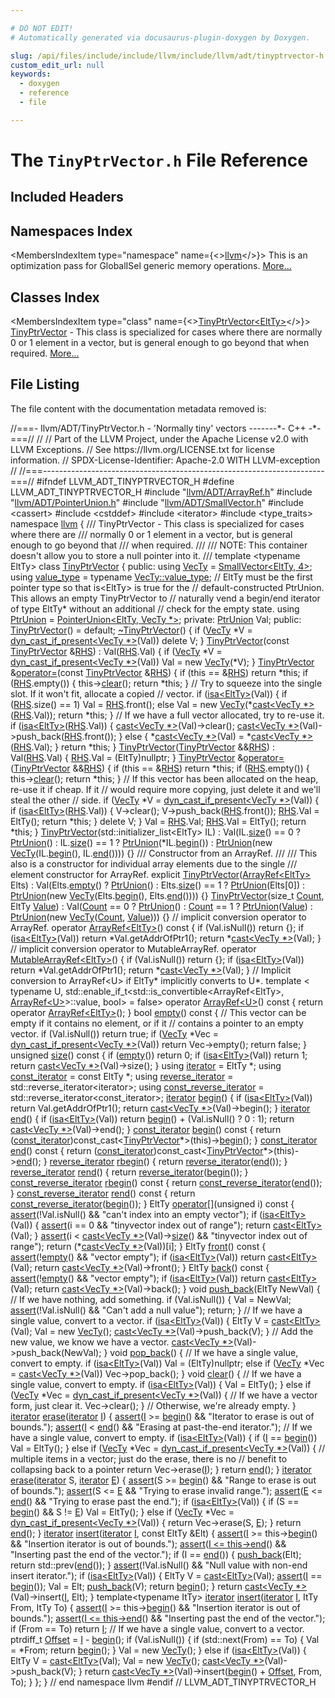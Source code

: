 ```yaml
---

# DO NOT EDIT!
# Automatically generated via docusaurus-plugin-doxygen by Doxygen.

slug: /api/files/include/include/llvm/include/llvm/adt/tinyptrvector-h
custom_edit_url: null
keywords:
  - doxygen
  - reference
  - file

---
```





# The `TinyPtrVector.h` File Reference

<DoxygenPage pluginConfig={pluginConfig}>



## Included Headers

<IncludesList>
<IncludesListItem
  filePath="llvm/ADT/ArrayRef.h"
  permalink="/docs/api/files/include/include/llvm/include/llvm/adt/arrayref-h"
  isLocal="true" />
<IncludesListItem
  filePath="llvm/ADT/PointerUnion.h"
  permalink="/docs/api/files/include/include/llvm/include/llvm/adt/pointerunion-h"
  isLocal="true" />
<IncludesListItem
  filePath="llvm/ADT/SmallVector.h"
  permalink="/docs/api/files/include/include/llvm/include/llvm/adt/smallvector-h"
  isLocal="true" />
<IncludesListItem
  filePath="cassert"
  permalink=""
  isLocal="false" />
<IncludesListItem
  filePath="cstddef"
  permalink=""
  isLocal="false" />
<IncludesListItem
  filePath="iterator"
  permalink=""
  isLocal="false" />
<IncludesListItem
  filePath="type_traits"
  permalink=""
  isLocal="false" />
</IncludesList>

## Namespaces Index

<MembersIndex>

<MembersIndexItem
  type="namespace"
  name={<><a href="/docs/api/namespaces/llvm">llvm</a></>}>
This is an optimization pass for GlobalISel generic memory operations. <a href="/docs/api/namespaces/llvm/#details">More...</a>
</MembersIndexItem>

</MembersIndex>

## Classes Index

<MembersIndex>

<MembersIndexItem
  type="class"
  name={<><a href="/docs/api/classes/llvm/tinyptrvector">TinyPtrVector&lt;EltTy&gt;</a></>}>
<a href="/docs/api/classes/llvm/tinyptrvector">TinyPtrVector</a> - This class is specialized for cases where there are normally 0 or 1 element in a vector, but is general enough to go beyond that when required. <a href="/docs/api/classes/llvm/tinyptrvector/#details">More...</a>
</MembersIndexItem>

</MembersIndex>


## File Listing

The file content with the documentation metadata removed is:

<ProgramListing>

<Link id="l00001" /><CodeLine lineNumber="1"><span class="doxyHighlightComment">//===- llvm/ADT/TinyPtrVector.h - &#39;Normally tiny&#39; vectors -------&#42;- C++ -&#42;-===//</span></CodeLine>
<Link id="l00002" /><CodeLine lineNumber="2"><span class="doxyHighlightComment">//</span></CodeLine>
<Link id="l00003" /><CodeLine lineNumber="3"><span class="doxyHighlightComment">// Part of the LLVM Project, under the Apache License v2.0 with LLVM Exceptions.</span></CodeLine>
<Link id="l00004" /><CodeLine lineNumber="4"><span class="doxyHighlightComment">// See https://llvm.org/LICENSE.txt for license information.</span></CodeLine>
<Link id="l00005" /><CodeLine lineNumber="5"><span class="doxyHighlightComment">// SPDX-License-Identifier: Apache-2.0 WITH LLVM-exception</span></CodeLine>
<Link id="l00006" /><CodeLine lineNumber="6"><span class="doxyHighlightComment">//</span></CodeLine>
<Link id="l00007" /><CodeLine lineNumber="7"><span class="doxyHighlightComment">//===----------------------------------------------------------------------===//</span></CodeLine>
<Link id="l00008" /><CodeLine lineNumber="8"></CodeLine>
<Link id="l00009" /><CodeLine lineNumber="9"><span class="doxyHighlightPreprocessor">#ifndef LLVM&#95;ADT&#95;TINYPTRVECTOR&#95;H</span></CodeLine>
<Link id="l00010" /><CodeLine lineNumber="10"><span class="doxyHighlightPreprocessor">#define LLVM&#95;ADT&#95;TINYPTRVECTOR&#95;H</span></CodeLine>
<Link id="l00011" /><CodeLine lineNumber="11"></CodeLine>
<Link id="l00012" /><CodeLine lineNumber="12"><span class="doxyHighlightPreprocessor">#include &quot;<a href="/docs/api/files/include/include/llvm/include/llvm/adt/arrayref-h">llvm/ADT/ArrayRef.h</a>&quot;</span></CodeLine>
<Link id="l00013" /><CodeLine lineNumber="13"><span class="doxyHighlightPreprocessor">#include &quot;<a href="/docs/api/files/include/include/llvm/include/llvm/adt/pointerunion-h">llvm/ADT/PointerUnion.h</a>&quot;</span></CodeLine>
<Link id="l00014" /><CodeLine lineNumber="14"><span class="doxyHighlightPreprocessor">#include &quot;<a href="/docs/api/files/include/include/llvm/include/llvm/adt/smallvector-h">llvm/ADT/SmallVector.h</a>&quot;</span></CodeLine>
<Link id="l00015" /><CodeLine lineNumber="15"><span class="doxyHighlightPreprocessor">#include &lt;cassert&gt;</span></CodeLine>
<Link id="l00016" /><CodeLine lineNumber="16"><span class="doxyHighlightPreprocessor">#include &lt;cstddef&gt;</span></CodeLine>
<Link id="l00017" /><CodeLine lineNumber="17"><span class="doxyHighlightPreprocessor">#include &lt;iterator&gt;</span></CodeLine>
<Link id="l00018" /><CodeLine lineNumber="18"><span class="doxyHighlightPreprocessor">#include &lt;type&#95;traits&gt;</span></CodeLine>
<Link id="l00019" /><CodeLine lineNumber="19"></CodeLine>
<Link id="l00020" /><CodeLine lineNumber="20"><span class="doxyHighlightKeyword">namespace </span><span class="doxyHighlight"><a href="/docs/api/namespaces/llvm">llvm</a> &#123;</span></CodeLine>
<Link id="l00021" /><CodeLine lineNumber="21"></CodeLine>
<Link id="l00022" /><CodeLine lineNumber="22"><span class="doxyHighlightComment">/// TinyPtrVector - This class is specialized for cases where there are</span></CodeLine>
<Link id="l00023" /><CodeLine lineNumber="23"><span class="doxyHighlightComment">/// normally 0 or 1 element in a vector, but is general enough to go beyond that</span></CodeLine>
<Link id="l00024" /><CodeLine lineNumber="24"><span class="doxyHighlightComment">/// when required.</span></CodeLine>
<Link id="l00025" /><CodeLine lineNumber="25"><span class="doxyHighlightComment">///</span></CodeLine>
<Link id="l00026" /><CodeLine lineNumber="26"><span class="doxyHighlightComment">/// NOTE: This container doesn&#39;t allow you to store a null pointer into it.</span></CodeLine>
<Link id="l00027" /><CodeLine lineNumber="27"><span class="doxyHighlightComment">///</span></CodeLine>
<Link id="l00028" /><CodeLine lineNumber="28"><span class="doxyHighlightKeyword">template</span><span class="doxyHighlight"> &lt;</span><span class="doxyHighlightKeyword">typename</span><span class="doxyHighlight"> EltTy&gt;</span></CodeLine>
<Link id="l00029" /><CodeLine lineNumber="29" lineLink="/docs/api/classes/llvm/tinyptrvector"><span class="doxyHighlightKeyword">class </span><span class="doxyHighlight"><a href="/docs/api/classes/llvm/tinyptrvector/#a200bfc1e31558e9adb612e53a9474960">TinyPtrVector</a> &#123;</span></CodeLine>
<Link id="l00030" /><CodeLine lineNumber="30"><span class="doxyHighlightKeyword">public</span><span class="doxyHighlight">:</span></CodeLine>
<Link id="l00031" /><CodeLine lineNumber="31" lineLink="/docs/api/classes/llvm/tinyptrvector/#ae6f3599574c06b3e00a67c44e5c14b49"><span class="doxyHighlight">  </span><span class="doxyHighlightKeyword">using </span><span class="doxyHighlight"><a href="/docs/api/classes/llvm/tinyptrvector/#ae6f3599574c06b3e00a67c44e5c14b49">VecTy</a> = <a href="/docs/api/classes/llvm/smallvector">SmallVector&lt;EltTy, 4&gt;</a>;</span></CodeLine>
<Link id="l00032" /><CodeLine lineNumber="32" lineLink="/docs/api/classes/llvm/tinyptrvector/#aea4fb7f946e93269902b5d15c18242d1"><span class="doxyHighlight">  </span><span class="doxyHighlightKeyword">using </span><span class="doxyHighlight"><a href="/docs/api/classes/llvm/tinyptrvector/#aea4fb7f946e93269902b5d15c18242d1">value&#95;type</a> = </span><span class="doxyHighlightKeyword">typename</span><span class="doxyHighlight"> <a href="/docs/api/classes/llvm/smallvectortemplatecommon/#a86711705729196a86bfa1148972f84dd">VecTy::value&#95;type</a>;</span></CodeLine>
<Link id="l00033" /><CodeLine lineNumber="33"><span class="doxyHighlight">  </span><span class="doxyHighlightComment">// EltTy must be the first pointer type so that is&lt;EltTy&gt; is true for the</span></CodeLine>
<Link id="l00034" /><CodeLine lineNumber="34"><span class="doxyHighlight">  </span><span class="doxyHighlightComment">// default-constructed PtrUnion. This allows an empty TinyPtrVector to</span></CodeLine>
<Link id="l00035" /><CodeLine lineNumber="35"><span class="doxyHighlight">  </span><span class="doxyHighlightComment">// naturally vend a begin/end iterator of type EltTy&#42; without an additional</span></CodeLine>
<Link id="l00036" /><CodeLine lineNumber="36"><span class="doxyHighlight">  </span><span class="doxyHighlightComment">// check for the empty state.</span></CodeLine>
<Link id="l00037" /><CodeLine lineNumber="37" lineLink="/docs/api/classes/llvm/tinyptrvector/#ac3e27e3a7f7866c0633426863628f6e6"><span class="doxyHighlight">  </span><span class="doxyHighlightKeyword">using </span><span class="doxyHighlight"><a href="/docs/api/classes/llvm/tinyptrvector/#ac3e27e3a7f7866c0633426863628f6e6">PtrUnion</a> = <a href="/docs/api/classes/llvm/pointerunion">PointerUnion&lt;EltTy, VecTy &#42;&gt;</a>;</span></CodeLine>
<Link id="l00038" /><CodeLine lineNumber="38"></CodeLine>
<Link id="l00039" /><CodeLine lineNumber="39"><span class="doxyHighlightKeyword">private</span><span class="doxyHighlight">:</span></CodeLine>
<Link id="l00040" /><CodeLine lineNumber="40"><span class="doxyHighlight">  <a href="/docs/api/classes/llvm/tinyptrvector/#ac3e27e3a7f7866c0633426863628f6e6">PtrUnion</a> Val;</span></CodeLine>
<Link id="l00041" /><CodeLine lineNumber="41"></CodeLine>
<Link id="l00042" /><CodeLine lineNumber="42"><span class="doxyHighlightKeyword">public</span><span class="doxyHighlight">:</span></CodeLine>
<Link id="l00043" /><CodeLine lineNumber="43" lineLink="/docs/api/classes/llvm/tinyptrvector/#a200bfc1e31558e9adb612e53a9474960"><span class="doxyHighlight">  <a href="/docs/api/classes/llvm/tinyptrvector/#a200bfc1e31558e9adb612e53a9474960">TinyPtrVector</a>() = </span><span class="doxyHighlightKeywordFlow">default</span><span class="doxyHighlight">;</span></CodeLine>
<Link id="l00044" /><CodeLine lineNumber="44"></CodeLine>
<Link id="l00045" /><CodeLine lineNumber="45" lineLink="/docs/api/classes/llvm/tinyptrvector/#a98809dbdf4dc1e039fe37b5e4416526c"><span class="doxyHighlight">  <a href="/docs/api/classes/llvm/tinyptrvector/#a98809dbdf4dc1e039fe37b5e4416526c">~TinyPtrVector</a>() &#123;</span></CodeLine>
<Link id="l00046" /><CodeLine lineNumber="46"><span class="doxyHighlight">    </span><span class="doxyHighlightKeywordFlow">if</span><span class="doxyHighlight"> (<a href="/docs/api/classes/llvm/tinyptrvector/#ae6f3599574c06b3e00a67c44e5c14b49">VecTy</a> &#42;V = <a href="/docs/api/namespaces/llvm/#a3377eac88526e806d9d887c4a0ba2a73">dyn&#95;cast&#95;if&#95;present&lt;VecTy &#42;&gt;</a>(Val))</span></CodeLine>
<Link id="l00047" /><CodeLine lineNumber="47"><span class="doxyHighlight">      </span><span class="doxyHighlightKeyword">delete</span><span class="doxyHighlight"> V;</span></CodeLine>
<Link id="l00048" /><CodeLine lineNumber="48"><span class="doxyHighlight">  &#125;</span></CodeLine>
<Link id="l00049" /><CodeLine lineNumber="49"></CodeLine>
<Link id="l00050" /><CodeLine lineNumber="50" lineLink="/docs/api/classes/llvm/tinyptrvector/#a6143c0ee7e5dadee9577e6818e234be5"><span class="doxyHighlight">  <a href="/docs/api/classes/llvm/tinyptrvector/#a6143c0ee7e5dadee9577e6818e234be5">TinyPtrVector</a>(</span><span class="doxyHighlightKeyword">const</span><span class="doxyHighlight"> <a href="/docs/api/classes/llvm/tinyptrvector/#a200bfc1e31558e9adb612e53a9474960">TinyPtrVector</a> &amp;<a href="/docs/api/files/lib/lib/target/lib/target/x86/x86partialreduction-cpp/#a87b8bfbbe9d8f7146d7f20a5fb42efd0">RHS</a>) : Val(<a href="/docs/api/files/lib/lib/target/lib/target/x86/x86partialreduction-cpp/#a87b8bfbbe9d8f7146d7f20a5fb42efd0">RHS</a>.Val) &#123;</span></CodeLine>
<Link id="l00051" /><CodeLine lineNumber="51"><span class="doxyHighlight">    </span><span class="doxyHighlightKeywordFlow">if</span><span class="doxyHighlight"> (<a href="/docs/api/classes/llvm/tinyptrvector/#ae6f3599574c06b3e00a67c44e5c14b49">VecTy</a> &#42;V = <a href="/docs/api/namespaces/llvm/#a3377eac88526e806d9d887c4a0ba2a73">dyn&#95;cast&#95;if&#95;present&lt;VecTy &#42;&gt;</a>(Val))</span></CodeLine>
<Link id="l00052" /><CodeLine lineNumber="52"><span class="doxyHighlight">      Val = </span><span class="doxyHighlightKeyword">new</span><span class="doxyHighlight"> <a href="/docs/api/classes/llvm/tinyptrvector/#ae6f3599574c06b3e00a67c44e5c14b49">VecTy</a>(&#42;V);</span></CodeLine>
<Link id="l00053" /><CodeLine lineNumber="53"><span class="doxyHighlight">  &#125;</span></CodeLine>
<Link id="l00054" /><CodeLine lineNumber="54"></CodeLine>
<Link id="l00055" /><CodeLine lineNumber="55" lineLink="/docs/api/classes/llvm/tinyptrvector/#a5308fa836353c5c8006dad2e4a31ee3a"><span class="doxyHighlight">  <a href="/docs/api/classes/llvm/tinyptrvector/#a200bfc1e31558e9adb612e53a9474960">TinyPtrVector</a> &amp;<a href="/docs/api/classes/llvm/tinyptrvector/#a5308fa836353c5c8006dad2e4a31ee3a">operator=</a>(</span><span class="doxyHighlightKeyword">const</span><span class="doxyHighlight"> <a href="/docs/api/classes/llvm/tinyptrvector/#a200bfc1e31558e9adb612e53a9474960">TinyPtrVector</a> &amp;<a href="/docs/api/files/lib/lib/target/lib/target/x86/x86partialreduction-cpp/#a87b8bfbbe9d8f7146d7f20a5fb42efd0">RHS</a>) &#123;</span></CodeLine>
<Link id="l00056" /><CodeLine lineNumber="56"><span class="doxyHighlight">    </span><span class="doxyHighlightKeywordFlow">if</span><span class="doxyHighlight"> (</span><span class="doxyHighlightKeyword">this</span><span class="doxyHighlight"> == &amp;<a href="/docs/api/files/lib/lib/target/lib/target/x86/x86partialreduction-cpp/#a87b8bfbbe9d8f7146d7f20a5fb42efd0">RHS</a>)</span></CodeLine>
<Link id="l00057" /><CodeLine lineNumber="57"><span class="doxyHighlight">      </span><span class="doxyHighlightKeywordFlow">return</span><span class="doxyHighlight"> &#42;</span><span class="doxyHighlightKeyword">this</span><span class="doxyHighlight">;</span></CodeLine>
<Link id="l00058" /><CodeLine lineNumber="58"><span class="doxyHighlight">    </span><span class="doxyHighlightKeywordFlow">if</span><span class="doxyHighlight"> (<a href="/docs/api/files/lib/lib/target/lib/target/x86/x86partialreduction-cpp/#a87b8bfbbe9d8f7146d7f20a5fb42efd0">RHS</a>.empty()) &#123;</span></CodeLine>
<Link id="l00059" /><CodeLine lineNumber="59"><span class="doxyHighlight">      this-&gt;<a href="/docs/api/classes/llvm/tinyptrvector/#ae26163705e85102ac61fc88f0392a217">clear</a>();</span></CodeLine>
<Link id="l00060" /><CodeLine lineNumber="60"><span class="doxyHighlight">      </span><span class="doxyHighlightKeywordFlow">return</span><span class="doxyHighlight"> &#42;</span><span class="doxyHighlightKeyword">this</span><span class="doxyHighlight">;</span></CodeLine>
<Link id="l00061" /><CodeLine lineNumber="61"><span class="doxyHighlight">    &#125;</span></CodeLine>
<Link id="l00062" /><CodeLine lineNumber="62"></CodeLine>
<Link id="l00063" /><CodeLine lineNumber="63"><span class="doxyHighlight">    </span><span class="doxyHighlightComment">// Try to squeeze into the single slot. If it won&#39;t fit, allocate a copied</span></CodeLine>
<Link id="l00064" /><CodeLine lineNumber="64"><span class="doxyHighlight">    </span><span class="doxyHighlightComment">// vector.</span></CodeLine>
<Link id="l00065" /><CodeLine lineNumber="65"><span class="doxyHighlight">    </span><span class="doxyHighlightKeywordFlow">if</span><span class="doxyHighlight"> (<a href="/docs/api/namespaces/llvm/#a92ca992e52dddc420f4b069cae06dfbe">isa&lt;EltTy&gt;</a>(Val)) &#123;</span></CodeLine>
<Link id="l00066" /><CodeLine lineNumber="66"><span class="doxyHighlight">      </span><span class="doxyHighlightKeywordFlow">if</span><span class="doxyHighlight"> (<a href="/docs/api/files/lib/lib/target/lib/target/x86/x86partialreduction-cpp/#a87b8bfbbe9d8f7146d7f20a5fb42efd0">RHS</a>.size() == 1)</span></CodeLine>
<Link id="l00067" /><CodeLine lineNumber="67"><span class="doxyHighlight">        Val = <a href="/docs/api/files/lib/lib/target/lib/target/x86/x86partialreduction-cpp/#a87b8bfbbe9d8f7146d7f20a5fb42efd0">RHS</a>.front();</span></CodeLine>
<Link id="l00068" /><CodeLine lineNumber="68"><span class="doxyHighlight">      </span><span class="doxyHighlightKeywordFlow">else</span></CodeLine>
<Link id="l00069" /><CodeLine lineNumber="69"><span class="doxyHighlight">        Val = </span><span class="doxyHighlightKeyword">new</span><span class="doxyHighlight"> <a href="/docs/api/classes/llvm/tinyptrvector/#ae6f3599574c06b3e00a67c44e5c14b49">VecTy</a>(&#42;<a href="/docs/api/namespaces/llvm/#ac4fc845f5ed92de63cd4474f128f5fc5">cast&lt;VecTy &#42;&gt;</a>(<a href="/docs/api/files/lib/lib/target/lib/target/x86/x86partialreduction-cpp/#a87b8bfbbe9d8f7146d7f20a5fb42efd0">RHS</a>.Val));</span></CodeLine>
<Link id="l00070" /><CodeLine lineNumber="70"><span class="doxyHighlight">      </span><span class="doxyHighlightKeywordFlow">return</span><span class="doxyHighlight"> &#42;</span><span class="doxyHighlightKeyword">this</span><span class="doxyHighlight">;</span></CodeLine>
<Link id="l00071" /><CodeLine lineNumber="71"><span class="doxyHighlight">    &#125;</span></CodeLine>
<Link id="l00072" /><CodeLine lineNumber="72"></CodeLine>
<Link id="l00073" /><CodeLine lineNumber="73"><span class="doxyHighlight">    </span><span class="doxyHighlightComment">// If we have a full vector allocated, try to re-use it.</span></CodeLine>
<Link id="l00074" /><CodeLine lineNumber="74"><span class="doxyHighlight">    </span><span class="doxyHighlightKeywordFlow">if</span><span class="doxyHighlight"> (<a href="/docs/api/namespaces/llvm/#a92ca992e52dddc420f4b069cae06dfbe">isa&lt;EltTy&gt;</a>(<a href="/docs/api/files/lib/lib/target/lib/target/x86/x86partialreduction-cpp/#a87b8bfbbe9d8f7146d7f20a5fb42efd0">RHS</a>.Val)) &#123;</span></CodeLine>
<Link id="l00075" /><CodeLine lineNumber="75"><span class="doxyHighlight">      <a href="/docs/api/namespaces/llvm/#ac4fc845f5ed92de63cd4474f128f5fc5">cast&lt;VecTy &#42;&gt;</a>(Val)-&gt;clear();</span></CodeLine>
<Link id="l00076" /><CodeLine lineNumber="76"><span class="doxyHighlight">      <a href="/docs/api/namespaces/llvm/#ac4fc845f5ed92de63cd4474f128f5fc5">cast&lt;VecTy &#42;&gt;</a>(Val)-&gt;push&#95;back(<a href="/docs/api/files/lib/lib/target/lib/target/x86/x86partialreduction-cpp/#a87b8bfbbe9d8f7146d7f20a5fb42efd0">RHS</a>.front());</span></CodeLine>
<Link id="l00077" /><CodeLine lineNumber="77"><span class="doxyHighlight">    &#125; </span><span class="doxyHighlightKeywordFlow">else</span><span class="doxyHighlight"> &#123;</span></CodeLine>
<Link id="l00078" /><CodeLine lineNumber="78"><span class="doxyHighlight">      &#42;<a href="/docs/api/namespaces/llvm/#ac4fc845f5ed92de63cd4474f128f5fc5">cast&lt;VecTy &#42;&gt;</a>(Val) = &#42;<a href="/docs/api/namespaces/llvm/#ac4fc845f5ed92de63cd4474f128f5fc5">cast&lt;VecTy &#42;&gt;</a>(<a href="/docs/api/files/lib/lib/target/lib/target/x86/x86partialreduction-cpp/#a87b8bfbbe9d8f7146d7f20a5fb42efd0">RHS</a>.Val);</span></CodeLine>
<Link id="l00079" /><CodeLine lineNumber="79"><span class="doxyHighlight">    &#125;</span></CodeLine>
<Link id="l00080" /><CodeLine lineNumber="80"><span class="doxyHighlight">    </span><span class="doxyHighlightKeywordFlow">return</span><span class="doxyHighlight"> &#42;</span><span class="doxyHighlightKeyword">this</span><span class="doxyHighlight">;</span></CodeLine>
<Link id="l00081" /><CodeLine lineNumber="81"><span class="doxyHighlight">  &#125;</span></CodeLine>
<Link id="l00082" /><CodeLine lineNumber="82"></CodeLine>
<Link id="l00083" /><CodeLine lineNumber="83" lineLink="/docs/api/classes/llvm/tinyptrvector/#aecbbd1b132c1b875d4d23be9251df1e1"><span class="doxyHighlight">  <a href="/docs/api/classes/llvm/tinyptrvector/#aecbbd1b132c1b875d4d23be9251df1e1">TinyPtrVector</a>(<a href="/docs/api/classes/llvm/tinyptrvector/#a200bfc1e31558e9adb612e53a9474960">TinyPtrVector</a> &amp;&amp;<a href="/docs/api/files/lib/lib/target/lib/target/x86/x86partialreduction-cpp/#a87b8bfbbe9d8f7146d7f20a5fb42efd0">RHS</a>) : Val(<a href="/docs/api/files/lib/lib/target/lib/target/x86/x86partialreduction-cpp/#a87b8bfbbe9d8f7146d7f20a5fb42efd0">RHS</a>.Val) &#123;</span></CodeLine>
<Link id="l00084" /><CodeLine lineNumber="84"><span class="doxyHighlight">    <a href="/docs/api/files/lib/lib/target/lib/target/x86/x86partialreduction-cpp/#a87b8bfbbe9d8f7146d7f20a5fb42efd0">RHS</a>.Val = (EltTy)</span><span class="doxyHighlightKeyword">nullptr</span><span class="doxyHighlight">;</span></CodeLine>
<Link id="l00085" /><CodeLine lineNumber="85"><span class="doxyHighlight">  &#125;</span></CodeLine>
<Link id="l00086" /><CodeLine lineNumber="86"></CodeLine>
<Link id="l00087" /><CodeLine lineNumber="87" lineLink="/docs/api/classes/llvm/tinyptrvector/#a1cbfa8d14faa32316f525c2e9c9016c0"><span class="doxyHighlight">  <a href="/docs/api/classes/llvm/tinyptrvector/#a200bfc1e31558e9adb612e53a9474960">TinyPtrVector</a> &amp;<a href="/docs/api/classes/llvm/tinyptrvector/#a1cbfa8d14faa32316f525c2e9c9016c0">operator=</a>(<a href="/docs/api/classes/llvm/tinyptrvector/#a200bfc1e31558e9adb612e53a9474960">TinyPtrVector</a> &amp;&amp;<a href="/docs/api/files/lib/lib/target/lib/target/x86/x86partialreduction-cpp/#a87b8bfbbe9d8f7146d7f20a5fb42efd0">RHS</a>) &#123;</span></CodeLine>
<Link id="l00088" /><CodeLine lineNumber="88"><span class="doxyHighlight">    </span><span class="doxyHighlightKeywordFlow">if</span><span class="doxyHighlight"> (</span><span class="doxyHighlightKeyword">this</span><span class="doxyHighlight"> == &amp;<a href="/docs/api/files/lib/lib/target/lib/target/x86/x86partialreduction-cpp/#a87b8bfbbe9d8f7146d7f20a5fb42efd0">RHS</a>)</span></CodeLine>
<Link id="l00089" /><CodeLine lineNumber="89"><span class="doxyHighlight">      </span><span class="doxyHighlightKeywordFlow">return</span><span class="doxyHighlight"> &#42;</span><span class="doxyHighlightKeyword">this</span><span class="doxyHighlight">;</span></CodeLine>
<Link id="l00090" /><CodeLine lineNumber="90"><span class="doxyHighlight">    </span><span class="doxyHighlightKeywordFlow">if</span><span class="doxyHighlight"> (<a href="/docs/api/files/lib/lib/target/lib/target/x86/x86partialreduction-cpp/#a87b8bfbbe9d8f7146d7f20a5fb42efd0">RHS</a>.empty()) &#123;</span></CodeLine>
<Link id="l00091" /><CodeLine lineNumber="91"><span class="doxyHighlight">      this-&gt;<a href="/docs/api/classes/llvm/tinyptrvector/#ae26163705e85102ac61fc88f0392a217">clear</a>();</span></CodeLine>
<Link id="l00092" /><CodeLine lineNumber="92"><span class="doxyHighlight">      </span><span class="doxyHighlightKeywordFlow">return</span><span class="doxyHighlight"> &#42;</span><span class="doxyHighlightKeyword">this</span><span class="doxyHighlight">;</span></CodeLine>
<Link id="l00093" /><CodeLine lineNumber="93"><span class="doxyHighlight">    &#125;</span></CodeLine>
<Link id="l00094" /><CodeLine lineNumber="94"></CodeLine>
<Link id="l00095" /><CodeLine lineNumber="95"><span class="doxyHighlight">    </span><span class="doxyHighlightComment">// If this vector has been allocated on the heap, re-use it if cheap. If it</span></CodeLine>
<Link id="l00096" /><CodeLine lineNumber="96"><span class="doxyHighlight">    </span><span class="doxyHighlightComment">// would require more copying, just delete it and we&#39;ll steal the other</span></CodeLine>
<Link id="l00097" /><CodeLine lineNumber="97"><span class="doxyHighlight">    </span><span class="doxyHighlightComment">// side.</span></CodeLine>
<Link id="l00098" /><CodeLine lineNumber="98"><span class="doxyHighlight">    </span><span class="doxyHighlightKeywordFlow">if</span><span class="doxyHighlight"> (<a href="/docs/api/classes/llvm/tinyptrvector/#ae6f3599574c06b3e00a67c44e5c14b49">VecTy</a> &#42;V = <a href="/docs/api/namespaces/llvm/#a3377eac88526e806d9d887c4a0ba2a73">dyn&#95;cast&#95;if&#95;present&lt;VecTy &#42;&gt;</a>(Val)) &#123;</span></CodeLine>
<Link id="l00099" /><CodeLine lineNumber="99"><span class="doxyHighlight">      </span><span class="doxyHighlightKeywordFlow">if</span><span class="doxyHighlight"> (<a href="/docs/api/namespaces/llvm/#a92ca992e52dddc420f4b069cae06dfbe">isa&lt;EltTy&gt;</a>(<a href="/docs/api/files/lib/lib/target/lib/target/x86/x86partialreduction-cpp/#a87b8bfbbe9d8f7146d7f20a5fb42efd0">RHS</a>.Val)) &#123;</span></CodeLine>
<Link id="l00100" /><CodeLine lineNumber="100"><span class="doxyHighlight">        V-&gt;clear();</span></CodeLine>
<Link id="l00101" /><CodeLine lineNumber="101"><span class="doxyHighlight">        V-&gt;push&#95;back(<a href="/docs/api/files/lib/lib/target/lib/target/x86/x86partialreduction-cpp/#a87b8bfbbe9d8f7146d7f20a5fb42efd0">RHS</a>.front());</span></CodeLine>
<Link id="l00102" /><CodeLine lineNumber="102"><span class="doxyHighlight">        <a href="/docs/api/files/lib/lib/target/lib/target/x86/x86partialreduction-cpp/#a87b8bfbbe9d8f7146d7f20a5fb42efd0">RHS</a>.Val = EltTy();</span></CodeLine>
<Link id="l00103" /><CodeLine lineNumber="103"><span class="doxyHighlight">        </span><span class="doxyHighlightKeywordFlow">return</span><span class="doxyHighlight"> &#42;</span><span class="doxyHighlightKeyword">this</span><span class="doxyHighlight">;</span></CodeLine>
<Link id="l00104" /><CodeLine lineNumber="104"><span class="doxyHighlight">      &#125;</span></CodeLine>
<Link id="l00105" /><CodeLine lineNumber="105"><span class="doxyHighlight">      </span><span class="doxyHighlightKeyword">delete</span><span class="doxyHighlight"> V;</span></CodeLine>
<Link id="l00106" /><CodeLine lineNumber="106"><span class="doxyHighlight">    &#125;</span></CodeLine>
<Link id="l00107" /><CodeLine lineNumber="107"></CodeLine>
<Link id="l00108" /><CodeLine lineNumber="108"><span class="doxyHighlight">    Val = <a href="/docs/api/files/lib/lib/target/lib/target/x86/x86partialreduction-cpp/#a87b8bfbbe9d8f7146d7f20a5fb42efd0">RHS</a>.Val;</span></CodeLine>
<Link id="l00109" /><CodeLine lineNumber="109"><span class="doxyHighlight">    <a href="/docs/api/files/lib/lib/target/lib/target/x86/x86partialreduction-cpp/#a87b8bfbbe9d8f7146d7f20a5fb42efd0">RHS</a>.Val = EltTy();</span></CodeLine>
<Link id="l00110" /><CodeLine lineNumber="110"><span class="doxyHighlight">    </span><span class="doxyHighlightKeywordFlow">return</span><span class="doxyHighlight"> &#42;</span><span class="doxyHighlightKeyword">this</span><span class="doxyHighlight">;</span></CodeLine>
<Link id="l00111" /><CodeLine lineNumber="111"><span class="doxyHighlight">  &#125;</span></CodeLine>
<Link id="l00112" /><CodeLine lineNumber="112"></CodeLine>
<Link id="l00113" /><CodeLine lineNumber="113" lineLink="/docs/api/classes/llvm/tinyptrvector/#a1095d63670ba0f69fdfb7883ede31150"><span class="doxyHighlight">  <a href="/docs/api/classes/llvm/tinyptrvector/#a1095d63670ba0f69fdfb7883ede31150">TinyPtrVector</a>(std::initializer&#95;list&lt;EltTy&gt; IL)</span></CodeLine>
<Link id="l00114" /><CodeLine lineNumber="114"><span class="doxyHighlight">      : Val(IL.<a href="/docs/api/classes/llvm/tinyptrvector/#aac784c7664f3f6b8076756c6fb0eed74">size</a>() == 0</span></CodeLine>
<Link id="l00115" /><CodeLine lineNumber="115"><span class="doxyHighlight">                ? <a href="/docs/api/classes/llvm/tinyptrvector/#ac3e27e3a7f7866c0633426863628f6e6">PtrUnion</a>()</span></CodeLine>
<Link id="l00116" /><CodeLine lineNumber="116"><span class="doxyHighlight">                : IL.<a href="/docs/api/classes/llvm/tinyptrvector/#aac784c7664f3f6b8076756c6fb0eed74">size</a>() == 1 ? <a href="/docs/api/classes/llvm/tinyptrvector/#ac3e27e3a7f7866c0633426863628f6e6">PtrUnion</a>(&#42;IL.<a href="/docs/api/classes/llvm/tinyptrvector/#a0e09f111089ae4fffb14fa1b22816483">begin</a>())</span></CodeLine>
<Link id="l00117" /><CodeLine lineNumber="117"><span class="doxyHighlight">                                 : <a href="/docs/api/classes/llvm/tinyptrvector/#ac3e27e3a7f7866c0633426863628f6e6">PtrUnion</a>(new <a href="/docs/api/classes/llvm/tinyptrvector/#ae6f3599574c06b3e00a67c44e5c14b49">VecTy</a>(IL.<a href="/docs/api/classes/llvm/tinyptrvector/#a0e09f111089ae4fffb14fa1b22816483">begin</a>(), IL.<a href="/docs/api/classes/llvm/tinyptrvector/#aa8dc0937a5c524026865ef2a68d3c4f1">end</a>()))) &#123;&#125;</span></CodeLine>
<Link id="l00118" /><CodeLine lineNumber="118"></CodeLine>
<Link id="l00119" /><CodeLine lineNumber="119"><span class="doxyHighlightComment">  /// Constructor from an ArrayRef.</span></CodeLine>
<Link id="l00120" /><CodeLine lineNumber="120"><span class="doxyHighlightComment">  ///</span></CodeLine>
<Link id="l00121" /><CodeLine lineNumber="121"><span class="doxyHighlightComment">  /// This also is a constructor for individual array elements due to the single</span></CodeLine>
<Link id="l00122" /><CodeLine lineNumber="122"><span class="doxyHighlightComment">  /// element constructor for ArrayRef.</span></CodeLine>
<Link id="l00123" /><CodeLine lineNumber="123" lineLink="/docs/api/classes/llvm/tinyptrvector/#a2962e718655c30b2a22be54cad4b0900"><span class="doxyHighlight">  </span><span class="doxyHighlightKeyword">explicit</span><span class="doxyHighlight"> <a href="/docs/api/classes/llvm/tinyptrvector/#a2962e718655c30b2a22be54cad4b0900">TinyPtrVector</a>(<a href="/docs/api/classes/llvm/arrayref">ArrayRef&lt;EltTy&gt;</a> Elts)</span></CodeLine>
<Link id="l00124" /><CodeLine lineNumber="124"><span class="doxyHighlight">      : Val(Elts.<a href="/docs/api/classes/llvm/tinyptrvector/#a9dc659b723e6725130ad354ed821d400">empty</a>()</span></CodeLine>
<Link id="l00125" /><CodeLine lineNumber="125"><span class="doxyHighlight">                ? <a href="/docs/api/classes/llvm/tinyptrvector/#ac3e27e3a7f7866c0633426863628f6e6">PtrUnion</a>()</span></CodeLine>
<Link id="l00126" /><CodeLine lineNumber="126"><span class="doxyHighlight">                : Elts.<a href="/docs/api/classes/llvm/tinyptrvector/#aac784c7664f3f6b8076756c6fb0eed74">size</a>() == 1</span></CodeLine>
<Link id="l00127" /><CodeLine lineNumber="127"><span class="doxyHighlight">                      ? <a href="/docs/api/classes/llvm/tinyptrvector/#ac3e27e3a7f7866c0633426863628f6e6">PtrUnion</a>(Elts&#91;0&#93;)</span></CodeLine>
<Link id="l00128" /><CodeLine lineNumber="128"><span class="doxyHighlight">                      : <a href="/docs/api/classes/llvm/tinyptrvector/#ac3e27e3a7f7866c0633426863628f6e6">PtrUnion</a>(new <a href="/docs/api/classes/llvm/tinyptrvector/#ae6f3599574c06b3e00a67c44e5c14b49">VecTy</a>(Elts.<a href="/docs/api/classes/llvm/tinyptrvector/#a0e09f111089ae4fffb14fa1b22816483">begin</a>(), Elts.<a href="/docs/api/classes/llvm/tinyptrvector/#aa8dc0937a5c524026865ef2a68d3c4f1">end</a>()))) &#123;&#125;</span></CodeLine>
<Link id="l00129" /><CodeLine lineNumber="129"></CodeLine>
<Link id="l00130" /><CodeLine lineNumber="130" lineLink="/docs/api/classes/llvm/tinyptrvector/#afea9652b5a5abc2fac3ef4e5cc7c0c47"><span class="doxyHighlight">  <a href="/docs/api/classes/llvm/tinyptrvector/#afea9652b5a5abc2fac3ef4e5cc7c0c47">TinyPtrVector</a>(</span><span class="doxyHighlightKeywordType">size&#95;t</span><span class="doxyHighlight"> <a href="/docs/api/namespaces/llvm/#a845e08be4b0320d66901a66b0c0e9509">Count</a>, EltTy <a href="/docs/api/classes/llvm/value">Value</a>)</span></CodeLine>
<Link id="l00131" /><CodeLine lineNumber="131"><span class="doxyHighlight">      : Val(<a href="/docs/api/namespaces/llvm/#a845e08be4b0320d66901a66b0c0e9509">Count</a> == 0 ? <a href="/docs/api/classes/llvm/tinyptrvector/#ac3e27e3a7f7866c0633426863628f6e6">PtrUnion</a>()</span></CodeLine>
<Link id="l00132" /><CodeLine lineNumber="132"><span class="doxyHighlight">                       : <a href="/docs/api/namespaces/llvm/#a845e08be4b0320d66901a66b0c0e9509">Count</a> == 1 ? <a href="/docs/api/classes/llvm/tinyptrvector/#ac3e27e3a7f7866c0633426863628f6e6">PtrUnion</a>(<a href="/docs/api/classes/llvm/value">Value</a>)</span></CodeLine>
<Link id="l00133" /><CodeLine lineNumber="133"><span class="doxyHighlight">                                    : <a href="/docs/api/classes/llvm/tinyptrvector/#ac3e27e3a7f7866c0633426863628f6e6">PtrUnion</a>(new <a href="/docs/api/classes/llvm/tinyptrvector/#ae6f3599574c06b3e00a67c44e5c14b49">VecTy</a>(<a href="/docs/api/namespaces/llvm/#a845e08be4b0320d66901a66b0c0e9509">Count</a>, <a href="/docs/api/classes/llvm/value">Value</a>))) &#123;&#125;</span></CodeLine>
<Link id="l00134" /><CodeLine lineNumber="134"></CodeLine>
<Link id="l00135" /><CodeLine lineNumber="135"><span class="doxyHighlight">  </span><span class="doxyHighlightComment">// implicit conversion operator to ArrayRef.</span></CodeLine>
<Link id="l00136" /><CodeLine lineNumber="136" lineLink="/docs/api/classes/llvm/tinyptrvector/#a165e206cf8c5d883465d2473b0c2b926"><span class="doxyHighlight">  </span><span class="doxyHighlightKeyword">operator</span><span class="doxyHighlight"> <a href="/docs/api/namespaces/llvm/#ab9c6b351507d3c0730f4290919d43a12">ArrayRef&lt;EltTy&gt;</a>()</span><span class="doxyHighlightKeyword"> const </span><span class="doxyHighlight">&#123;</span></CodeLine>
<Link id="l00137" /><CodeLine lineNumber="137"><span class="doxyHighlight">    </span><span class="doxyHighlightKeywordFlow">if</span><span class="doxyHighlight"> (Val.isNull())</span></CodeLine>
<Link id="l00138" /><CodeLine lineNumber="138"><span class="doxyHighlight">      </span><span class="doxyHighlightKeywordFlow">return</span><span class="doxyHighlight"> &#123;&#125;;</span></CodeLine>
<Link id="l00139" /><CodeLine lineNumber="139"><span class="doxyHighlight">    </span><span class="doxyHighlightKeywordFlow">if</span><span class="doxyHighlight"> (<a href="/docs/api/namespaces/llvm/#a92ca992e52dddc420f4b069cae06dfbe">isa&lt;EltTy&gt;</a>(Val))</span></CodeLine>
<Link id="l00140" /><CodeLine lineNumber="140"><span class="doxyHighlight">      </span><span class="doxyHighlightKeywordFlow">return</span><span class="doxyHighlight"> &#42;Val.getAddrOfPtr1();</span></CodeLine>
<Link id="l00141" /><CodeLine lineNumber="141"><span class="doxyHighlight">    </span><span class="doxyHighlightKeywordFlow">return</span><span class="doxyHighlight"> &#42;<a href="/docs/api/namespaces/llvm/#ac4fc845f5ed92de63cd4474f128f5fc5">cast&lt;VecTy &#42;&gt;</a>(Val);</span></CodeLine>
<Link id="l00142" /><CodeLine lineNumber="142"><span class="doxyHighlight">  &#125;</span></CodeLine>
<Link id="l00143" /><CodeLine lineNumber="143"></CodeLine>
<Link id="l00144" /><CodeLine lineNumber="144"><span class="doxyHighlight">  </span><span class="doxyHighlightComment">// implicit conversion operator to MutableArrayRef.</span></CodeLine>
<Link id="l00145" /><CodeLine lineNumber="145" lineLink="/docs/api/classes/llvm/tinyptrvector/#a1c7b227478598d6bd80e97ee22acaf87"><span class="doxyHighlight">  </span><span class="doxyHighlightKeyword">operator</span><span class="doxyHighlight"> <a href="/docs/api/namespaces/llvm/#a99416758c13252bef45320a6ba6aa09c">MutableArrayRef&lt;EltTy&gt;</a>() &#123;</span></CodeLine>
<Link id="l00146" /><CodeLine lineNumber="146"><span class="doxyHighlight">    </span><span class="doxyHighlightKeywordFlow">if</span><span class="doxyHighlight"> (Val.isNull())</span></CodeLine>
<Link id="l00147" /><CodeLine lineNumber="147"><span class="doxyHighlight">      </span><span class="doxyHighlightKeywordFlow">return</span><span class="doxyHighlight"> &#123;&#125;;</span></CodeLine>
<Link id="l00148" /><CodeLine lineNumber="148"><span class="doxyHighlight">    </span><span class="doxyHighlightKeywordFlow">if</span><span class="doxyHighlight"> (<a href="/docs/api/namespaces/llvm/#a92ca992e52dddc420f4b069cae06dfbe">isa&lt;EltTy&gt;</a>(Val))</span></CodeLine>
<Link id="l00149" /><CodeLine lineNumber="149"><span class="doxyHighlight">      </span><span class="doxyHighlightKeywordFlow">return</span><span class="doxyHighlight"> &#42;Val.getAddrOfPtr1();</span></CodeLine>
<Link id="l00150" /><CodeLine lineNumber="150"><span class="doxyHighlight">    </span><span class="doxyHighlightKeywordFlow">return</span><span class="doxyHighlight"> &#42;<a href="/docs/api/namespaces/llvm/#ac4fc845f5ed92de63cd4474f128f5fc5">cast&lt;VecTy &#42;&gt;</a>(Val);</span></CodeLine>
<Link id="l00151" /><CodeLine lineNumber="151"><span class="doxyHighlight">  &#125;</span></CodeLine>
<Link id="l00152" /><CodeLine lineNumber="152"></CodeLine>
<Link id="l00153" /><CodeLine lineNumber="153"><span class="doxyHighlight">  </span><span class="doxyHighlightComment">// Implicit conversion to ArrayRef&lt;U&gt; if EltTy&#42; implicitly converts to U&#42;.</span></CodeLine>
<Link id="l00154" /><CodeLine lineNumber="154"><span class="doxyHighlight">  </span><span class="doxyHighlightKeyword">template</span><span class="doxyHighlight"> &lt;</span></CodeLine>
<Link id="l00155" /><CodeLine lineNumber="155"><span class="doxyHighlight">      </span><span class="doxyHighlightKeyword">typename</span><span class="doxyHighlight"> U,</span></CodeLine>
<Link id="l00156" /><CodeLine lineNumber="156"><span class="doxyHighlight">      std::enable&#95;if&#95;t&lt;std::is&#95;convertible&lt;ArrayRef&lt;EltTy&gt;, <a href="/docs/api/classes/llvm/arrayref">ArrayRef&lt;U&gt;</a>&gt;::value,</span></CodeLine>
<Link id="l00157" /><CodeLine lineNumber="157"><span class="doxyHighlight">                       </span><span class="doxyHighlightKeywordType">bool</span><span class="doxyHighlight">&gt; = </span><span class="doxyHighlightKeyword">false</span><span class="doxyHighlight">&gt;</span></CodeLine>
<Link id="l00158" /><CodeLine lineNumber="158" lineLink="/docs/api/classes/llvm/tinyptrvector/#acf4a139325da21ebebb75cb0fc973bca"><span class="doxyHighlight">  </span><span class="doxyHighlightKeyword">operator</span><span class="doxyHighlight"> <a href="/docs/api/namespaces/llvm/#ab9c6b351507d3c0730f4290919d43a12">ArrayRef&lt;U&gt;</a>()</span><span class="doxyHighlightKeyword"> const </span><span class="doxyHighlight">&#123;</span></CodeLine>
<Link id="l00159" /><CodeLine lineNumber="159"><span class="doxyHighlight">    </span><span class="doxyHighlightKeywordFlow">return</span><span class="doxyHighlight"> </span><span class="doxyHighlightKeyword">operator</span><span class="doxyHighlight"> <a href="/docs/api/namespaces/llvm/#ab9c6b351507d3c0730f4290919d43a12">ArrayRef&lt;EltTy&gt;</a>();</span></CodeLine>
<Link id="l00160" /><CodeLine lineNumber="160"><span class="doxyHighlight">  &#125;</span></CodeLine>
<Link id="l00161" /><CodeLine lineNumber="161"></CodeLine>
<Link id="l00162" /><CodeLine lineNumber="162" lineLink="/docs/api/classes/llvm/tinyptrvector/#a9dc659b723e6725130ad354ed821d400"><span class="doxyHighlight">  </span><span class="doxyHighlightKeywordType">bool</span><span class="doxyHighlight"> <a href="/docs/api/classes/llvm/tinyptrvector/#a9dc659b723e6725130ad354ed821d400">empty</a>()</span><span class="doxyHighlightKeyword"> const </span><span class="doxyHighlight">&#123;</span></CodeLine>
<Link id="l00163" /><CodeLine lineNumber="163"><span class="doxyHighlight">    </span><span class="doxyHighlightComment">// This vector can be empty if it contains no element, or if it</span></CodeLine>
<Link id="l00164" /><CodeLine lineNumber="164"><span class="doxyHighlight">    </span><span class="doxyHighlightComment">// contains a pointer to an empty vector.</span></CodeLine>
<Link id="l00165" /><CodeLine lineNumber="165"><span class="doxyHighlight">    </span><span class="doxyHighlightKeywordFlow">if</span><span class="doxyHighlight"> (Val.isNull()) </span><span class="doxyHighlightKeywordFlow">return</span><span class="doxyHighlight"> </span><span class="doxyHighlightKeyword">true</span><span class="doxyHighlight">;</span></CodeLine>
<Link id="l00166" /><CodeLine lineNumber="166"><span class="doxyHighlight">    </span><span class="doxyHighlightKeywordFlow">if</span><span class="doxyHighlight"> (<a href="/docs/api/classes/llvm/tinyptrvector/#ae6f3599574c06b3e00a67c44e5c14b49">VecTy</a> &#42;Vec = <a href="/docs/api/namespaces/llvm/#a3377eac88526e806d9d887c4a0ba2a73">dyn&#95;cast&#95;if&#95;present&lt;VecTy &#42;&gt;</a>(Val))</span></CodeLine>
<Link id="l00167" /><CodeLine lineNumber="167"><span class="doxyHighlight">      </span><span class="doxyHighlightKeywordFlow">return</span><span class="doxyHighlight"> Vec-&gt;empty();</span></CodeLine>
<Link id="l00168" /><CodeLine lineNumber="168"><span class="doxyHighlight">    </span><span class="doxyHighlightKeywordFlow">return</span><span class="doxyHighlight"> </span><span class="doxyHighlightKeyword">false</span><span class="doxyHighlight">;</span></CodeLine>
<Link id="l00169" /><CodeLine lineNumber="169"><span class="doxyHighlight">  &#125;</span></CodeLine>
<Link id="l00170" /><CodeLine lineNumber="170"></CodeLine>
<Link id="l00171" /><CodeLine lineNumber="171" lineLink="/docs/api/classes/llvm/tinyptrvector/#aac784c7664f3f6b8076756c6fb0eed74"><span class="doxyHighlight">  </span><span class="doxyHighlightKeywordType">unsigned</span><span class="doxyHighlight"> <a href="/docs/api/classes/llvm/tinyptrvector/#aac784c7664f3f6b8076756c6fb0eed74">size</a>()</span><span class="doxyHighlightKeyword"> const </span><span class="doxyHighlight">&#123;</span></CodeLine>
<Link id="l00172" /><CodeLine lineNumber="172"><span class="doxyHighlight">    </span><span class="doxyHighlightKeywordFlow">if</span><span class="doxyHighlight"> (<a href="/docs/api/classes/llvm/tinyptrvector/#a9dc659b723e6725130ad354ed821d400">empty</a>())</span></CodeLine>
<Link id="l00173" /><CodeLine lineNumber="173"><span class="doxyHighlight">      </span><span class="doxyHighlightKeywordFlow">return</span><span class="doxyHighlight"> 0;</span></CodeLine>
<Link id="l00174" /><CodeLine lineNumber="174"><span class="doxyHighlight">    </span><span class="doxyHighlightKeywordFlow">if</span><span class="doxyHighlight"> (<a href="/docs/api/namespaces/llvm/#a92ca992e52dddc420f4b069cae06dfbe">isa&lt;EltTy&gt;</a>(Val))</span></CodeLine>
<Link id="l00175" /><CodeLine lineNumber="175"><span class="doxyHighlight">      </span><span class="doxyHighlightKeywordFlow">return</span><span class="doxyHighlight"> 1;</span></CodeLine>
<Link id="l00176" /><CodeLine lineNumber="176"><span class="doxyHighlight">    </span><span class="doxyHighlightKeywordFlow">return</span><span class="doxyHighlight"> <a href="/docs/api/namespaces/llvm/#ac4fc845f5ed92de63cd4474f128f5fc5">cast&lt;VecTy &#42;&gt;</a>(Val)-&gt;size();</span></CodeLine>
<Link id="l00177" /><CodeLine lineNumber="177"><span class="doxyHighlight">  &#125;</span></CodeLine>
<Link id="l00178" /><CodeLine lineNumber="178"></CodeLine>
<Link id="l00179" /><CodeLine lineNumber="179" lineLink="/docs/api/classes/llvm/tinyptrvector/#abe1161d5f172326c68056e7d289de892"><span class="doxyHighlight">  </span><span class="doxyHighlightKeyword">using </span><span class="doxyHighlight"><a href="/docs/api/classes/llvm/tinyptrvector/#abe1161d5f172326c68056e7d289de892">iterator</a> = EltTy &#42;;</span></CodeLine>
<Link id="l00180" /><CodeLine lineNumber="180" lineLink="/docs/api/classes/llvm/tinyptrvector/#a0f6361f5aca2370a97449d5d099f8452"><span class="doxyHighlight">  </span><span class="doxyHighlightKeyword">using </span><span class="doxyHighlight"><a href="/docs/api/classes/llvm/tinyptrvector/#a0f6361f5aca2370a97449d5d099f8452">const&#95;iterator</a> = </span><span class="doxyHighlightKeyword">const</span><span class="doxyHighlight"> EltTy &#42;;</span></CodeLine>
<Link id="l00181" /><CodeLine lineNumber="181" lineLink="/docs/api/classes/llvm/tinyptrvector/#a2a78a1a797e73357421a8d77a8ffc449"><span class="doxyHighlight">  </span><span class="doxyHighlightKeyword">using </span><span class="doxyHighlight"><a href="/docs/api/classes/llvm/tinyptrvector/#a2a78a1a797e73357421a8d77a8ffc449">reverse&#95;iterator</a> = std::reverse&#95;iterator&lt;iterator&gt;;</span></CodeLine>
<Link id="l00182" /><CodeLine lineNumber="182" lineLink="/docs/api/classes/llvm/tinyptrvector/#a21de519f2b7945ced3cf667263d56d01"><span class="doxyHighlight">  </span><span class="doxyHighlightKeyword">using </span><span class="doxyHighlight"><a href="/docs/api/classes/llvm/tinyptrvector/#a21de519f2b7945ced3cf667263d56d01">const&#95;reverse&#95;iterator</a> = std::reverse&#95;iterator&lt;const&#95;iterator&gt;;</span></CodeLine>
<Link id="l00183" /><CodeLine lineNumber="183"></CodeLine>
<Link id="l00184" /><CodeLine lineNumber="184" lineLink="/docs/api/classes/llvm/tinyptrvector/#a0e09f111089ae4fffb14fa1b22816483"><span class="doxyHighlight">  <a href="/docs/api/classes/llvm/tinyptrvector/#abe1161d5f172326c68056e7d289de892">iterator</a> <a href="/docs/api/classes/llvm/tinyptrvector/#a0e09f111089ae4fffb14fa1b22816483">begin</a>() &#123;</span></CodeLine>
<Link id="l00185" /><CodeLine lineNumber="185"><span class="doxyHighlight">    </span><span class="doxyHighlightKeywordFlow">if</span><span class="doxyHighlight"> (<a href="/docs/api/namespaces/llvm/#a92ca992e52dddc420f4b069cae06dfbe">isa&lt;EltTy&gt;</a>(Val))</span></CodeLine>
<Link id="l00186" /><CodeLine lineNumber="186"><span class="doxyHighlight">      </span><span class="doxyHighlightKeywordFlow">return</span><span class="doxyHighlight"> Val.getAddrOfPtr1();</span></CodeLine>
<Link id="l00187" /><CodeLine lineNumber="187"></CodeLine>
<Link id="l00188" /><CodeLine lineNumber="188"><span class="doxyHighlight">    </span><span class="doxyHighlightKeywordFlow">return</span><span class="doxyHighlight"> <a href="/docs/api/namespaces/llvm/#ac4fc845f5ed92de63cd4474f128f5fc5">cast&lt;VecTy &#42;&gt;</a>(Val)-&gt;begin();</span></CodeLine>
<Link id="l00189" /><CodeLine lineNumber="189"><span class="doxyHighlight">  &#125;</span></CodeLine>
<Link id="l00190" /><CodeLine lineNumber="190"></CodeLine>
<Link id="l00191" /><CodeLine lineNumber="191" lineLink="/docs/api/classes/llvm/tinyptrvector/#aa8dc0937a5c524026865ef2a68d3c4f1"><span class="doxyHighlight">  <a href="/docs/api/classes/llvm/tinyptrvector/#abe1161d5f172326c68056e7d289de892">iterator</a> <a href="/docs/api/classes/llvm/tinyptrvector/#aa8dc0937a5c524026865ef2a68d3c4f1">end</a>() &#123;</span></CodeLine>
<Link id="l00192" /><CodeLine lineNumber="192"><span class="doxyHighlight">    </span><span class="doxyHighlightKeywordFlow">if</span><span class="doxyHighlight"> (<a href="/docs/api/namespaces/llvm/#a92ca992e52dddc420f4b069cae06dfbe">isa&lt;EltTy&gt;</a>(Val))</span></CodeLine>
<Link id="l00193" /><CodeLine lineNumber="193"><span class="doxyHighlight">      </span><span class="doxyHighlightKeywordFlow">return</span><span class="doxyHighlight"> <a href="/docs/api/classes/llvm/tinyptrvector/#a0e09f111089ae4fffb14fa1b22816483">begin</a>() + (Val.isNull() ? 0 : 1);</span></CodeLine>
<Link id="l00194" /><CodeLine lineNumber="194"></CodeLine>
<Link id="l00195" /><CodeLine lineNumber="195"><span class="doxyHighlight">    </span><span class="doxyHighlightKeywordFlow">return</span><span class="doxyHighlight"> <a href="/docs/api/namespaces/llvm/#ac4fc845f5ed92de63cd4474f128f5fc5">cast&lt;VecTy &#42;&gt;</a>(Val)-&gt;end();</span></CodeLine>
<Link id="l00196" /><CodeLine lineNumber="196"><span class="doxyHighlight">  &#125;</span></CodeLine>
<Link id="l00197" /><CodeLine lineNumber="197"></CodeLine>
<Link id="l00198" /><CodeLine lineNumber="198" lineLink="/docs/api/classes/llvm/tinyptrvector/#a432796e0d365d10bdccccdd2cb69d243"><span class="doxyHighlight">  <a href="/docs/api/classes/llvm/tinyptrvector/#a0f6361f5aca2370a97449d5d099f8452">const&#95;iterator</a> <a href="/docs/api/classes/llvm/tinyptrvector/#a432796e0d365d10bdccccdd2cb69d243">begin</a>()</span><span class="doxyHighlightKeyword"> const </span><span class="doxyHighlight">&#123;</span></CodeLine>
<Link id="l00199" /><CodeLine lineNumber="199"><span class="doxyHighlight">    </span><span class="doxyHighlightKeywordFlow">return</span><span class="doxyHighlight"> (<a href="/docs/api/classes/llvm/tinyptrvector/#a0f6361f5aca2370a97449d5d099f8452">const&#95;iterator</a>)</span><span class="doxyHighlightKeyword">const&#95;cast&lt;</span><span class="doxyHighlight"><a href="/docs/api/classes/llvm/tinyptrvector/#a200bfc1e31558e9adb612e53a9474960">TinyPtrVector</a>&#42;</span><span class="doxyHighlightKeyword">&gt;</span><span class="doxyHighlight">(</span><span class="doxyHighlightKeyword">this</span><span class="doxyHighlight">)-&gt;<a href="/docs/api/classes/llvm/tinyptrvector/#a0e09f111089ae4fffb14fa1b22816483">begin</a>();</span></CodeLine>
<Link id="l00200" /><CodeLine lineNumber="200"><span class="doxyHighlight">  &#125;</span></CodeLine>
<Link id="l00201" /><CodeLine lineNumber="201"></CodeLine>
<Link id="l00202" /><CodeLine lineNumber="202" lineLink="/docs/api/classes/llvm/tinyptrvector/#a8e6ca702969473df0cb1cba7dea71f64"><span class="doxyHighlight">  <a href="/docs/api/classes/llvm/tinyptrvector/#a0f6361f5aca2370a97449d5d099f8452">const&#95;iterator</a> <a href="/docs/api/classes/llvm/tinyptrvector/#a8e6ca702969473df0cb1cba7dea71f64">end</a>()</span><span class="doxyHighlightKeyword"> const </span><span class="doxyHighlight">&#123;</span></CodeLine>
<Link id="l00203" /><CodeLine lineNumber="203"><span class="doxyHighlight">    </span><span class="doxyHighlightKeywordFlow">return</span><span class="doxyHighlight"> (<a href="/docs/api/classes/llvm/tinyptrvector/#a0f6361f5aca2370a97449d5d099f8452">const&#95;iterator</a>)</span><span class="doxyHighlightKeyword">const&#95;cast&lt;</span><span class="doxyHighlight"><a href="/docs/api/classes/llvm/tinyptrvector/#a200bfc1e31558e9adb612e53a9474960">TinyPtrVector</a>&#42;</span><span class="doxyHighlightKeyword">&gt;</span><span class="doxyHighlight">(</span><span class="doxyHighlightKeyword">this</span><span class="doxyHighlight">)-&gt;<a href="/docs/api/classes/llvm/tinyptrvector/#aa8dc0937a5c524026865ef2a68d3c4f1">end</a>();</span></CodeLine>
<Link id="l00204" /><CodeLine lineNumber="204"><span class="doxyHighlight">  &#125;</span></CodeLine>
<Link id="l00205" /><CodeLine lineNumber="205"></CodeLine>
<Link id="l00206" /><CodeLine lineNumber="206" lineLink="/docs/api/classes/llvm/tinyptrvector/#a0be17f4fdd5753a061eac5a5823cb536"><span class="doxyHighlight">  <a href="/docs/api/classes/llvm/tinyptrvector/#a2a78a1a797e73357421a8d77a8ffc449">reverse&#95;iterator</a> <a href="/docs/api/classes/llvm/tinyptrvector/#a0be17f4fdd5753a061eac5a5823cb536">rbegin</a>() &#123; </span><span class="doxyHighlightKeywordFlow">return</span><span class="doxyHighlight"> <a href="/docs/api/classes/llvm/tinyptrvector/#a2a78a1a797e73357421a8d77a8ffc449">reverse&#95;iterator</a>(<a href="/docs/api/classes/llvm/tinyptrvector/#aa8dc0937a5c524026865ef2a68d3c4f1">end</a>()); &#125;</span></CodeLine>
<Link id="l00207" /><CodeLine lineNumber="207" lineLink="/docs/api/classes/llvm/tinyptrvector/#a1f88de75a83cee59f2dd0cd80a8645b6"><span class="doxyHighlight">  <a href="/docs/api/classes/llvm/tinyptrvector/#a2a78a1a797e73357421a8d77a8ffc449">reverse&#95;iterator</a> <a href="/docs/api/classes/llvm/tinyptrvector/#a1f88de75a83cee59f2dd0cd80a8645b6">rend</a>() &#123; </span><span class="doxyHighlightKeywordFlow">return</span><span class="doxyHighlight"> <a href="/docs/api/classes/llvm/tinyptrvector/#a2a78a1a797e73357421a8d77a8ffc449">reverse&#95;iterator</a>(<a href="/docs/api/classes/llvm/tinyptrvector/#a0e09f111089ae4fffb14fa1b22816483">begin</a>()); &#125;</span></CodeLine>
<Link id="l00208" /><CodeLine lineNumber="208"></CodeLine>
<Link id="l00209" /><CodeLine lineNumber="209" lineLink="/docs/api/classes/llvm/tinyptrvector/#a22a435c21607a1186d6f76b304c7c953"><span class="doxyHighlight">  <a href="/docs/api/classes/llvm/tinyptrvector/#a21de519f2b7945ced3cf667263d56d01">const&#95;reverse&#95;iterator</a> <a href="/docs/api/classes/llvm/tinyptrvector/#a22a435c21607a1186d6f76b304c7c953">rbegin</a>()</span><span class="doxyHighlightKeyword"> const </span><span class="doxyHighlight">&#123;</span></CodeLine>
<Link id="l00210" /><CodeLine lineNumber="210"><span class="doxyHighlight">    </span><span class="doxyHighlightKeywordFlow">return</span><span class="doxyHighlight"> <a href="/docs/api/classes/llvm/tinyptrvector/#a21de519f2b7945ced3cf667263d56d01">const&#95;reverse&#95;iterator</a>(<a href="/docs/api/classes/llvm/tinyptrvector/#aa8dc0937a5c524026865ef2a68d3c4f1">end</a>());</span></CodeLine>
<Link id="l00211" /><CodeLine lineNumber="211"><span class="doxyHighlight">  &#125;</span></CodeLine>
<Link id="l00212" /><CodeLine lineNumber="212"></CodeLine>
<Link id="l00213" /><CodeLine lineNumber="213" lineLink="/docs/api/classes/llvm/tinyptrvector/#a7203fc13a45aa6f875cf23a472a0f50b"><span class="doxyHighlight">  <a href="/docs/api/classes/llvm/tinyptrvector/#a21de519f2b7945ced3cf667263d56d01">const&#95;reverse&#95;iterator</a> <a href="/docs/api/classes/llvm/tinyptrvector/#a7203fc13a45aa6f875cf23a472a0f50b">rend</a>()</span><span class="doxyHighlightKeyword"> const </span><span class="doxyHighlight">&#123;</span></CodeLine>
<Link id="l00214" /><CodeLine lineNumber="214"><span class="doxyHighlight">    </span><span class="doxyHighlightKeywordFlow">return</span><span class="doxyHighlight"> <a href="/docs/api/classes/llvm/tinyptrvector/#a21de519f2b7945ced3cf667263d56d01">const&#95;reverse&#95;iterator</a>(<a href="/docs/api/classes/llvm/tinyptrvector/#a0e09f111089ae4fffb14fa1b22816483">begin</a>());</span></CodeLine>
<Link id="l00215" /><CodeLine lineNumber="215"><span class="doxyHighlight">  &#125;</span></CodeLine>
<Link id="l00216" /><CodeLine lineNumber="216"></CodeLine>
<Link id="l00217" /><CodeLine lineNumber="217" lineLink="/docs/api/classes/llvm/tinyptrvector/#af5ea6c515be11f81805eeb8efbf59fda"><span class="doxyHighlight">  EltTy <a href="/docs/api/classes/llvm/tinyptrvector/#af5ea6c515be11f81805eeb8efbf59fda">operator&#91;&#93;</a>(</span><span class="doxyHighlightKeywordType">unsigned</span><span class="doxyHighlight"> i)</span><span class="doxyHighlightKeyword"> const </span><span class="doxyHighlight">&#123;</span></CodeLine>
<Link id="l00218" /><CodeLine lineNumber="218"><span class="doxyHighlight">    <a href="/docs/api/files/lib/lib/target/lib/target/amdgpu/silowercontrolflow-cpp/#a4868c5d81c5ccc98c47aeab6244346a0">assert</a>(!Val.isNull() &amp;&amp; </span><span class="doxyHighlightStringLiteral">&quot;can&#39;t index into an empty vector&quot;</span><span class="doxyHighlight">);</span></CodeLine>
<Link id="l00219" /><CodeLine lineNumber="219"><span class="doxyHighlight">    </span><span class="doxyHighlightKeywordFlow">if</span><span class="doxyHighlight"> (<a href="/docs/api/namespaces/llvm/#a92ca992e52dddc420f4b069cae06dfbe">isa&lt;EltTy&gt;</a>(Val)) &#123;</span></CodeLine>
<Link id="l00220" /><CodeLine lineNumber="220"><span class="doxyHighlight">      <a href="/docs/api/files/lib/lib/target/lib/target/amdgpu/silowercontrolflow-cpp/#a4868c5d81c5ccc98c47aeab6244346a0">assert</a>(i == 0 &amp;&amp; </span><span class="doxyHighlightStringLiteral">&quot;tinyvector index out of range&quot;</span><span class="doxyHighlight">);</span></CodeLine>
<Link id="l00221" /><CodeLine lineNumber="221"><span class="doxyHighlight">      </span><span class="doxyHighlightKeywordFlow">return</span><span class="doxyHighlight"> <a href="/docs/api/namespaces/llvm/#ac4fc845f5ed92de63cd4474f128f5fc5">cast&lt;EltTy&gt;</a>(Val);</span></CodeLine>
<Link id="l00222" /><CodeLine lineNumber="222"><span class="doxyHighlight">    &#125;</span></CodeLine>
<Link id="l00223" /><CodeLine lineNumber="223"></CodeLine>
<Link id="l00224" /><CodeLine lineNumber="224"><span class="doxyHighlight">    <a href="/docs/api/files/lib/lib/target/lib/target/amdgpu/silowercontrolflow-cpp/#a4868c5d81c5ccc98c47aeab6244346a0">assert</a>(i &lt; <a href="/docs/api/namespaces/llvm/#ac4fc845f5ed92de63cd4474f128f5fc5">cast&lt;VecTy &#42;&gt;</a>(Val)-&gt;<a href="/docs/api/classes/llvm/tinyptrvector/#aac784c7664f3f6b8076756c6fb0eed74">size</a>() &amp;&amp; </span><span class="doxyHighlightStringLiteral">&quot;tinyvector index out of range&quot;</span><span class="doxyHighlight">);</span></CodeLine>
<Link id="l00225" /><CodeLine lineNumber="225"><span class="doxyHighlight">    </span><span class="doxyHighlightKeywordFlow">return</span><span class="doxyHighlight"> (&#42;<a href="/docs/api/namespaces/llvm/#ac4fc845f5ed92de63cd4474f128f5fc5">cast&lt;VecTy &#42;&gt;</a>(Val))&#91;i&#93;;</span></CodeLine>
<Link id="l00226" /><CodeLine lineNumber="226"><span class="doxyHighlight">  &#125;</span></CodeLine>
<Link id="l00227" /><CodeLine lineNumber="227"></CodeLine>
<Link id="l00228" /><CodeLine lineNumber="228" lineLink="/docs/api/classes/llvm/tinyptrvector/#a3a26404d33061e8aaeab39c490181389"><span class="doxyHighlight">  EltTy <a href="/docs/api/classes/llvm/tinyptrvector/#a3a26404d33061e8aaeab39c490181389">front</a>()</span><span class="doxyHighlightKeyword"> const </span><span class="doxyHighlight">&#123;</span></CodeLine>
<Link id="l00229" /><CodeLine lineNumber="229"><span class="doxyHighlight">    <a href="/docs/api/files/lib/lib/target/lib/target/amdgpu/silowercontrolflow-cpp/#a4868c5d81c5ccc98c47aeab6244346a0">assert</a>(!<a href="/docs/api/classes/llvm/tinyptrvector/#a9dc659b723e6725130ad354ed821d400">empty</a>() &amp;&amp; </span><span class="doxyHighlightStringLiteral">&quot;vector empty&quot;</span><span class="doxyHighlight">);</span></CodeLine>
<Link id="l00230" /><CodeLine lineNumber="230"><span class="doxyHighlight">    </span><span class="doxyHighlightKeywordFlow">if</span><span class="doxyHighlight"> (<a href="/docs/api/namespaces/llvm/#a92ca992e52dddc420f4b069cae06dfbe">isa&lt;EltTy&gt;</a>(Val))</span></CodeLine>
<Link id="l00231" /><CodeLine lineNumber="231"><span class="doxyHighlight">      </span><span class="doxyHighlightKeywordFlow">return</span><span class="doxyHighlight"> <a href="/docs/api/namespaces/llvm/#ac4fc845f5ed92de63cd4474f128f5fc5">cast&lt;EltTy&gt;</a>(Val);</span></CodeLine>
<Link id="l00232" /><CodeLine lineNumber="232"><span class="doxyHighlight">    </span><span class="doxyHighlightKeywordFlow">return</span><span class="doxyHighlight"> <a href="/docs/api/namespaces/llvm/#ac4fc845f5ed92de63cd4474f128f5fc5">cast&lt;VecTy &#42;&gt;</a>(Val)-&gt;front();</span></CodeLine>
<Link id="l00233" /><CodeLine lineNumber="233"><span class="doxyHighlight">  &#125;</span></CodeLine>
<Link id="l00234" /><CodeLine lineNumber="234"></CodeLine>
<Link id="l00235" /><CodeLine lineNumber="235" lineLink="/docs/api/classes/llvm/tinyptrvector/#ae7ebf8290d784bbe3622be143a5264e1"><span class="doxyHighlight">  EltTy <a href="/docs/api/classes/llvm/tinyptrvector/#ae7ebf8290d784bbe3622be143a5264e1">back</a>()</span><span class="doxyHighlightKeyword"> const </span><span class="doxyHighlight">&#123;</span></CodeLine>
<Link id="l00236" /><CodeLine lineNumber="236"><span class="doxyHighlight">    <a href="/docs/api/files/lib/lib/target/lib/target/amdgpu/silowercontrolflow-cpp/#a4868c5d81c5ccc98c47aeab6244346a0">assert</a>(!<a href="/docs/api/classes/llvm/tinyptrvector/#a9dc659b723e6725130ad354ed821d400">empty</a>() &amp;&amp; </span><span class="doxyHighlightStringLiteral">&quot;vector empty&quot;</span><span class="doxyHighlight">);</span></CodeLine>
<Link id="l00237" /><CodeLine lineNumber="237"><span class="doxyHighlight">    </span><span class="doxyHighlightKeywordFlow">if</span><span class="doxyHighlight"> (<a href="/docs/api/namespaces/llvm/#a92ca992e52dddc420f4b069cae06dfbe">isa&lt;EltTy&gt;</a>(Val))</span></CodeLine>
<Link id="l00238" /><CodeLine lineNumber="238"><span class="doxyHighlight">      </span><span class="doxyHighlightKeywordFlow">return</span><span class="doxyHighlight"> <a href="/docs/api/namespaces/llvm/#ac4fc845f5ed92de63cd4474f128f5fc5">cast&lt;EltTy&gt;</a>(Val);</span></CodeLine>
<Link id="l00239" /><CodeLine lineNumber="239"><span class="doxyHighlight">    </span><span class="doxyHighlightKeywordFlow">return</span><span class="doxyHighlight"> <a href="/docs/api/namespaces/llvm/#ac4fc845f5ed92de63cd4474f128f5fc5">cast&lt;VecTy &#42;&gt;</a>(Val)-&gt;back();</span></CodeLine>
<Link id="l00240" /><CodeLine lineNumber="240"><span class="doxyHighlight">  &#125;</span></CodeLine>
<Link id="l00241" /><CodeLine lineNumber="241"></CodeLine>
<Link id="l00242" /><CodeLine lineNumber="242" lineLink="/docs/api/classes/llvm/tinyptrvector/#a1437e12220a4cd03b10656dcb607c642"><span class="doxyHighlight">  </span><span class="doxyHighlightKeywordType">void</span><span class="doxyHighlight"> <a href="/docs/api/classes/llvm/tinyptrvector/#a1437e12220a4cd03b10656dcb607c642">push&#95;back</a>(EltTy NewVal) &#123;</span></CodeLine>
<Link id="l00243" /><CodeLine lineNumber="243"><span class="doxyHighlight">    </span><span class="doxyHighlightComment">// If we have nothing, add something.</span></CodeLine>
<Link id="l00244" /><CodeLine lineNumber="244"><span class="doxyHighlight">    </span><span class="doxyHighlightKeywordFlow">if</span><span class="doxyHighlight"> (Val.isNull()) &#123;</span></CodeLine>
<Link id="l00245" /><CodeLine lineNumber="245"><span class="doxyHighlight">      Val = NewVal;</span></CodeLine>
<Link id="l00246" /><CodeLine lineNumber="246"><span class="doxyHighlight">      <a href="/docs/api/files/lib/lib/target/lib/target/amdgpu/silowercontrolflow-cpp/#a4868c5d81c5ccc98c47aeab6244346a0">assert</a>(!Val.isNull() &amp;&amp; </span><span class="doxyHighlightStringLiteral">&quot;Can&#39;t add a null value&quot;</span><span class="doxyHighlight">);</span></CodeLine>
<Link id="l00247" /><CodeLine lineNumber="247"><span class="doxyHighlight">      </span><span class="doxyHighlightKeywordFlow">return</span><span class="doxyHighlight">;</span></CodeLine>
<Link id="l00248" /><CodeLine lineNumber="248"><span class="doxyHighlight">    &#125;</span></CodeLine>
<Link id="l00249" /><CodeLine lineNumber="249"></CodeLine>
<Link id="l00250" /><CodeLine lineNumber="250"><span class="doxyHighlight">    </span><span class="doxyHighlightComment">// If we have a single value, convert to a vector.</span></CodeLine>
<Link id="l00251" /><CodeLine lineNumber="251"><span class="doxyHighlight">    </span><span class="doxyHighlightKeywordFlow">if</span><span class="doxyHighlight"> (<a href="/docs/api/namespaces/llvm/#a92ca992e52dddc420f4b069cae06dfbe">isa&lt;EltTy&gt;</a>(Val)) &#123;</span></CodeLine>
<Link id="l00252" /><CodeLine lineNumber="252"><span class="doxyHighlight">      EltTy V = <a href="/docs/api/namespaces/llvm/#ac4fc845f5ed92de63cd4474f128f5fc5">cast&lt;EltTy&gt;</a>(Val);</span></CodeLine>
<Link id="l00253" /><CodeLine lineNumber="253"><span class="doxyHighlight">      Val = </span><span class="doxyHighlightKeyword">new</span><span class="doxyHighlight"> <a href="/docs/api/classes/llvm/tinyptrvector/#ae6f3599574c06b3e00a67c44e5c14b49">VecTy</a>();</span></CodeLine>
<Link id="l00254" /><CodeLine lineNumber="254"><span class="doxyHighlight">      <a href="/docs/api/namespaces/llvm/#ac4fc845f5ed92de63cd4474f128f5fc5">cast&lt;VecTy &#42;&gt;</a>(Val)-&gt;push&#95;back(V);</span></CodeLine>
<Link id="l00255" /><CodeLine lineNumber="255"><span class="doxyHighlight">    &#125;</span></CodeLine>
<Link id="l00256" /><CodeLine lineNumber="256"></CodeLine>
<Link id="l00257" /><CodeLine lineNumber="257"><span class="doxyHighlight">    </span><span class="doxyHighlightComment">// Add the new value, we know we have a vector.</span></CodeLine>
<Link id="l00258" /><CodeLine lineNumber="258"><span class="doxyHighlight">    <a href="/docs/api/namespaces/llvm/#ac4fc845f5ed92de63cd4474f128f5fc5">cast&lt;VecTy &#42;&gt;</a>(Val)-&gt;push&#95;back(NewVal);</span></CodeLine>
<Link id="l00259" /><CodeLine lineNumber="259"><span class="doxyHighlight">  &#125;</span></CodeLine>
<Link id="l00260" /><CodeLine lineNumber="260"></CodeLine>
<Link id="l00261" /><CodeLine lineNumber="261" lineLink="/docs/api/classes/llvm/tinyptrvector/#aabe2f9a4c30cf42f6b7dd7515afccdbd"><span class="doxyHighlight">  </span><span class="doxyHighlightKeywordType">void</span><span class="doxyHighlight"> <a href="/docs/api/classes/llvm/tinyptrvector/#aabe2f9a4c30cf42f6b7dd7515afccdbd">pop&#95;back</a>() &#123;</span></CodeLine>
<Link id="l00262" /><CodeLine lineNumber="262"><span class="doxyHighlight">    </span><span class="doxyHighlightComment">// If we have a single value, convert to empty.</span></CodeLine>
<Link id="l00263" /><CodeLine lineNumber="263"><span class="doxyHighlight">    </span><span class="doxyHighlightKeywordFlow">if</span><span class="doxyHighlight"> (<a href="/docs/api/namespaces/llvm/#a92ca992e52dddc420f4b069cae06dfbe">isa&lt;EltTy&gt;</a>(Val))</span></CodeLine>
<Link id="l00264" /><CodeLine lineNumber="264"><span class="doxyHighlight">      Val = (EltTy)</span><span class="doxyHighlightKeyword">nullptr</span><span class="doxyHighlight">;</span></CodeLine>
<Link id="l00265" /><CodeLine lineNumber="265"><span class="doxyHighlight">    </span><span class="doxyHighlightKeywordFlow">else</span><span class="doxyHighlight"> </span><span class="doxyHighlightKeywordFlow">if</span><span class="doxyHighlight"> (<a href="/docs/api/classes/llvm/tinyptrvector/#ae6f3599574c06b3e00a67c44e5c14b49">VecTy</a> &#42;Vec = <a href="/docs/api/namespaces/llvm/#ac4fc845f5ed92de63cd4474f128f5fc5">cast&lt;VecTy &#42;&gt;</a>(Val))</span></CodeLine>
<Link id="l00266" /><CodeLine lineNumber="266"><span class="doxyHighlight">      Vec-&gt;pop&#95;back();</span></CodeLine>
<Link id="l00267" /><CodeLine lineNumber="267"><span class="doxyHighlight">  &#125;</span></CodeLine>
<Link id="l00268" /><CodeLine lineNumber="268"></CodeLine>
<Link id="l00269" /><CodeLine lineNumber="269" lineLink="/docs/api/classes/llvm/tinyptrvector/#ae26163705e85102ac61fc88f0392a217"><span class="doxyHighlight">  </span><span class="doxyHighlightKeywordType">void</span><span class="doxyHighlight"> <a href="/docs/api/classes/llvm/tinyptrvector/#ae26163705e85102ac61fc88f0392a217">clear</a>() &#123;</span></CodeLine>
<Link id="l00270" /><CodeLine lineNumber="270"><span class="doxyHighlight">    </span><span class="doxyHighlightComment">// If we have a single value, convert to empty.</span></CodeLine>
<Link id="l00271" /><CodeLine lineNumber="271"><span class="doxyHighlight">    </span><span class="doxyHighlightKeywordFlow">if</span><span class="doxyHighlight"> (<a href="/docs/api/namespaces/llvm/#a92ca992e52dddc420f4b069cae06dfbe">isa&lt;EltTy&gt;</a>(Val)) &#123;</span></CodeLine>
<Link id="l00272" /><CodeLine lineNumber="272"><span class="doxyHighlight">      Val = EltTy();</span></CodeLine>
<Link id="l00273" /><CodeLine lineNumber="273"><span class="doxyHighlight">    &#125; </span><span class="doxyHighlightKeywordFlow">else</span><span class="doxyHighlight"> </span><span class="doxyHighlightKeywordFlow">if</span><span class="doxyHighlight"> (<a href="/docs/api/classes/llvm/tinyptrvector/#ae6f3599574c06b3e00a67c44e5c14b49">VecTy</a> &#42;Vec = <a href="/docs/api/namespaces/llvm/#a3377eac88526e806d9d887c4a0ba2a73">dyn&#95;cast&#95;if&#95;present&lt;VecTy &#42;&gt;</a>(Val)) &#123;</span></CodeLine>
<Link id="l00274" /><CodeLine lineNumber="274"><span class="doxyHighlight">      </span><span class="doxyHighlightComment">// If we have a vector form, just clear it.</span></CodeLine>
<Link id="l00275" /><CodeLine lineNumber="275"><span class="doxyHighlight">      Vec-&gt;clear();</span></CodeLine>
<Link id="l00276" /><CodeLine lineNumber="276"><span class="doxyHighlight">    &#125;</span></CodeLine>
<Link id="l00277" /><CodeLine lineNumber="277"><span class="doxyHighlight">    </span><span class="doxyHighlightComment">// Otherwise, we&#39;re already empty.</span></CodeLine>
<Link id="l00278" /><CodeLine lineNumber="278"><span class="doxyHighlight">  &#125;</span></CodeLine>
<Link id="l00279" /><CodeLine lineNumber="279"></CodeLine>
<Link id="l00280" /><CodeLine lineNumber="280" lineLink="/docs/api/classes/llvm/tinyptrvector/#a4b9378707fcb8a72dde7b401366caab5"><span class="doxyHighlight">  <a href="/docs/api/classes/llvm/tinyptrvector/#abe1161d5f172326c68056e7d289de892">iterator</a> <a href="/docs/api/classes/llvm/tinyptrvector/#a4b9378707fcb8a72dde7b401366caab5">erase</a>(<a href="/docs/api/classes/llvm/tinyptrvector/#abe1161d5f172326c68056e7d289de892">iterator</a> <a href="/docs/api/files/lib/lib/support/md5-cpp/#ac0eafdc9ee161b71e7af98af736952fd">I</a>) &#123;</span></CodeLine>
<Link id="l00281" /><CodeLine lineNumber="281"><span class="doxyHighlight">    <a href="/docs/api/files/lib/lib/target/lib/target/amdgpu/silowercontrolflow-cpp/#a4868c5d81c5ccc98c47aeab6244346a0">assert</a>(<a href="/docs/api/files/lib/lib/support/md5-cpp/#ac0eafdc9ee161b71e7af98af736952fd">I</a> &gt;= <a href="/docs/api/classes/llvm/tinyptrvector/#a0e09f111089ae4fffb14fa1b22816483">begin</a>() &amp;&amp; </span><span class="doxyHighlightStringLiteral">&quot;Iterator to erase is out of bounds.&quot;</span><span class="doxyHighlight">);</span></CodeLine>
<Link id="l00282" /><CodeLine lineNumber="282"><span class="doxyHighlight">    <a href="/docs/api/files/lib/lib/target/lib/target/amdgpu/silowercontrolflow-cpp/#a4868c5d81c5ccc98c47aeab6244346a0">assert</a>(<a href="/docs/api/files/lib/lib/support/md5-cpp/#ac0eafdc9ee161b71e7af98af736952fd">I</a> &lt; <a href="/docs/api/classes/llvm/tinyptrvector/#aa8dc0937a5c524026865ef2a68d3c4f1">end</a>() &amp;&amp; </span><span class="doxyHighlightStringLiteral">&quot;Erasing at past-the-end iterator.&quot;</span><span class="doxyHighlight">);</span></CodeLine>
<Link id="l00283" /><CodeLine lineNumber="283"></CodeLine>
<Link id="l00284" /><CodeLine lineNumber="284"><span class="doxyHighlight">    </span><span class="doxyHighlightComment">// If we have a single value, convert to empty.</span></CodeLine>
<Link id="l00285" /><CodeLine lineNumber="285"><span class="doxyHighlight">    </span><span class="doxyHighlightKeywordFlow">if</span><span class="doxyHighlight"> (<a href="/docs/api/namespaces/llvm/#a92ca992e52dddc420f4b069cae06dfbe">isa&lt;EltTy&gt;</a>(Val)) &#123;</span></CodeLine>
<Link id="l00286" /><CodeLine lineNumber="286"><span class="doxyHighlight">      </span><span class="doxyHighlightKeywordFlow">if</span><span class="doxyHighlight"> (<a href="/docs/api/files/lib/lib/support/md5-cpp/#ac0eafdc9ee161b71e7af98af736952fd">I</a> == <a href="/docs/api/classes/llvm/tinyptrvector/#a0e09f111089ae4fffb14fa1b22816483">begin</a>())</span></CodeLine>
<Link id="l00287" /><CodeLine lineNumber="287"><span class="doxyHighlight">        Val = EltTy();</span></CodeLine>
<Link id="l00288" /><CodeLine lineNumber="288"><span class="doxyHighlight">    &#125; </span><span class="doxyHighlightKeywordFlow">else</span><span class="doxyHighlight"> </span><span class="doxyHighlightKeywordFlow">if</span><span class="doxyHighlight"> (<a href="/docs/api/classes/llvm/tinyptrvector/#ae6f3599574c06b3e00a67c44e5c14b49">VecTy</a> &#42;Vec = <a href="/docs/api/namespaces/llvm/#a3377eac88526e806d9d887c4a0ba2a73">dyn&#95;cast&#95;if&#95;present&lt;VecTy &#42;&gt;</a>(Val)) &#123;</span></CodeLine>
<Link id="l00289" /><CodeLine lineNumber="289"><span class="doxyHighlight">      </span><span class="doxyHighlightComment">// multiple items in a vector; just do the erase, there is no</span></CodeLine>
<Link id="l00290" /><CodeLine lineNumber="290"><span class="doxyHighlight">      </span><span class="doxyHighlightComment">// benefit to collapsing back to a pointer</span></CodeLine>
<Link id="l00291" /><CodeLine lineNumber="291"><span class="doxyHighlight">      </span><span class="doxyHighlightKeywordFlow">return</span><span class="doxyHighlight"> Vec-&gt;erase(<a href="/docs/api/files/lib/lib/support/md5-cpp/#ac0eafdc9ee161b71e7af98af736952fd">I</a>);</span></CodeLine>
<Link id="l00292" /><CodeLine lineNumber="292"><span class="doxyHighlight">    &#125;</span></CodeLine>
<Link id="l00293" /><CodeLine lineNumber="293"><span class="doxyHighlight">    </span><span class="doxyHighlightKeywordFlow">return</span><span class="doxyHighlight"> <a href="/docs/api/classes/llvm/tinyptrvector/#aa8dc0937a5c524026865ef2a68d3c4f1">end</a>();</span></CodeLine>
<Link id="l00294" /><CodeLine lineNumber="294"><span class="doxyHighlight">  &#125;</span></CodeLine>
<Link id="l00295" /><CodeLine lineNumber="295"></CodeLine>
<Link id="l00296" /><CodeLine lineNumber="296" lineLink="/docs/api/classes/llvm/tinyptrvector/#adce04ae491667e09bb2648b0238fc0e3"><span class="doxyHighlight">  <a href="/docs/api/classes/llvm/tinyptrvector/#abe1161d5f172326c68056e7d289de892">iterator</a> <a href="/docs/api/classes/llvm/tinyptrvector/#adce04ae491667e09bb2648b0238fc0e3">erase</a>(<a href="/docs/api/classes/llvm/tinyptrvector/#abe1161d5f172326c68056e7d289de892">iterator</a> S, <a href="/docs/api/classes/llvm/tinyptrvector/#abe1161d5f172326c68056e7d289de892">iterator</a> <a href="/docs/api/files/lib/lib/ir/builtingcs-cpp/#abb2b3a60ccc38a28239e19a1646e0c8a">E</a>) &#123;</span></CodeLine>
<Link id="l00297" /><CodeLine lineNumber="297"><span class="doxyHighlight">    <a href="/docs/api/files/lib/lib/target/lib/target/amdgpu/silowercontrolflow-cpp/#a4868c5d81c5ccc98c47aeab6244346a0">assert</a>(S &gt;= <a href="/docs/api/classes/llvm/tinyptrvector/#a0e09f111089ae4fffb14fa1b22816483">begin</a>() &amp;&amp; </span><span class="doxyHighlightStringLiteral">&quot;Range to erase is out of bounds.&quot;</span><span class="doxyHighlight">);</span></CodeLine>
<Link id="l00298" /><CodeLine lineNumber="298"><span class="doxyHighlight">    <a href="/docs/api/files/lib/lib/target/lib/target/amdgpu/silowercontrolflow-cpp/#a4868c5d81c5ccc98c47aeab6244346a0">assert</a>(S &lt;= <a href="/docs/api/files/lib/lib/ir/builtingcs-cpp/#abb2b3a60ccc38a28239e19a1646e0c8a">E</a> &amp;&amp; </span><span class="doxyHighlightStringLiteral">&quot;Trying to erase invalid range.&quot;</span><span class="doxyHighlight">);</span></CodeLine>
<Link id="l00299" /><CodeLine lineNumber="299"><span class="doxyHighlight">    <a href="/docs/api/files/lib/lib/target/lib/target/amdgpu/silowercontrolflow-cpp/#a4868c5d81c5ccc98c47aeab6244346a0">assert</a>(<a href="/docs/api/files/lib/lib/ir/builtingcs-cpp/#abb2b3a60ccc38a28239e19a1646e0c8a">E</a> &lt;= <a href="/docs/api/classes/llvm/tinyptrvector/#aa8dc0937a5c524026865ef2a68d3c4f1">end</a>() &amp;&amp; </span><span class="doxyHighlightStringLiteral">&quot;Trying to erase past the end.&quot;</span><span class="doxyHighlight">);</span></CodeLine>
<Link id="l00300" /><CodeLine lineNumber="300"></CodeLine>
<Link id="l00301" /><CodeLine lineNumber="301"><span class="doxyHighlight">    </span><span class="doxyHighlightKeywordFlow">if</span><span class="doxyHighlight"> (<a href="/docs/api/namespaces/llvm/#a92ca992e52dddc420f4b069cae06dfbe">isa&lt;EltTy&gt;</a>(Val)) &#123;</span></CodeLine>
<Link id="l00302" /><CodeLine lineNumber="302"><span class="doxyHighlight">      </span><span class="doxyHighlightKeywordFlow">if</span><span class="doxyHighlight"> (S == <a href="/docs/api/classes/llvm/tinyptrvector/#a0e09f111089ae4fffb14fa1b22816483">begin</a>() &amp;&amp; S != <a href="/docs/api/files/lib/lib/ir/builtingcs-cpp/#abb2b3a60ccc38a28239e19a1646e0c8a">E</a>)</span></CodeLine>
<Link id="l00303" /><CodeLine lineNumber="303"><span class="doxyHighlight">        Val = EltTy();</span></CodeLine>
<Link id="l00304" /><CodeLine lineNumber="304"><span class="doxyHighlight">    &#125; </span><span class="doxyHighlightKeywordFlow">else</span><span class="doxyHighlight"> </span><span class="doxyHighlightKeywordFlow">if</span><span class="doxyHighlight"> (<a href="/docs/api/classes/llvm/tinyptrvector/#ae6f3599574c06b3e00a67c44e5c14b49">VecTy</a> &#42;Vec = <a href="/docs/api/namespaces/llvm/#a3377eac88526e806d9d887c4a0ba2a73">dyn&#95;cast&#95;if&#95;present&lt;VecTy &#42;&gt;</a>(Val)) &#123;</span></CodeLine>
<Link id="l00305" /><CodeLine lineNumber="305"><span class="doxyHighlight">      </span><span class="doxyHighlightKeywordFlow">return</span><span class="doxyHighlight"> Vec-&gt;erase(S, <a href="/docs/api/files/lib/lib/ir/builtingcs-cpp/#abb2b3a60ccc38a28239e19a1646e0c8a">E</a>);</span></CodeLine>
<Link id="l00306" /><CodeLine lineNumber="306"><span class="doxyHighlight">    &#125;</span></CodeLine>
<Link id="l00307" /><CodeLine lineNumber="307"><span class="doxyHighlight">    </span><span class="doxyHighlightKeywordFlow">return</span><span class="doxyHighlight"> <a href="/docs/api/classes/llvm/tinyptrvector/#aa8dc0937a5c524026865ef2a68d3c4f1">end</a>();</span></CodeLine>
<Link id="l00308" /><CodeLine lineNumber="308"><span class="doxyHighlight">  &#125;</span></CodeLine>
<Link id="l00309" /><CodeLine lineNumber="309"></CodeLine>
<Link id="l00310" /><CodeLine lineNumber="310" lineLink="/docs/api/classes/llvm/tinyptrvector/#adc9bfdfe8efd5256868d1e42181b7d9a"><span class="doxyHighlight">  <a href="/docs/api/classes/llvm/tinyptrvector/#abe1161d5f172326c68056e7d289de892">iterator</a> <a href="/docs/api/classes/llvm/tinyptrvector/#adc9bfdfe8efd5256868d1e42181b7d9a">insert</a>(<a href="/docs/api/classes/llvm/tinyptrvector/#abe1161d5f172326c68056e7d289de892">iterator</a> <a href="/docs/api/files/lib/lib/support/md5-cpp/#ac0eafdc9ee161b71e7af98af736952fd">I</a>, </span><span class="doxyHighlightKeyword">const</span><span class="doxyHighlight"> EltTy &amp;Elt) &#123;</span></CodeLine>
<Link id="l00311" /><CodeLine lineNumber="311"><span class="doxyHighlight">    <a href="/docs/api/files/lib/lib/target/lib/target/amdgpu/silowercontrolflow-cpp/#a4868c5d81c5ccc98c47aeab6244346a0">assert</a>(<a href="/docs/api/files/lib/lib/support/md5-cpp/#ac0eafdc9ee161b71e7af98af736952fd">I</a> &gt;= this-&gt;<a href="/docs/api/classes/llvm/tinyptrvector/#a0e09f111089ae4fffb14fa1b22816483">begin</a>() &amp;&amp; </span><span class="doxyHighlightStringLiteral">&quot;Insertion iterator is out of bounds.&quot;</span><span class="doxyHighlight">);</span></CodeLine>
<Link id="l00312" /><CodeLine lineNumber="312"><span class="doxyHighlight">    <a href="/docs/api/files/lib/lib/target/lib/target/amdgpu/silowercontrolflow-cpp/#a4868c5d81c5ccc98c47aeab6244346a0">assert</a>(<a href="/docs/api/files/lib/lib/support/md5-cpp/#ac0eafdc9ee161b71e7af98af736952fd">I &lt;= this-&gt;</a><a href="/docs/api/classes/llvm/tinyptrvector/#aa8dc0937a5c524026865ef2a68d3c4f1">end</a>() &amp;&amp; </span><span class="doxyHighlightStringLiteral">&quot;Inserting past the end of the vector.&quot;</span><span class="doxyHighlight">);</span></CodeLine>
<Link id="l00313" /><CodeLine lineNumber="313"><span class="doxyHighlight">    </span><span class="doxyHighlightKeywordFlow">if</span><span class="doxyHighlight"> (I == <a href="/docs/api/classes/llvm/tinyptrvector/#aa8dc0937a5c524026865ef2a68d3c4f1">end</a>()) &#123;</span></CodeLine>
<Link id="l00314" /><CodeLine lineNumber="314"><span class="doxyHighlight">      <a href="/docs/api/classes/llvm/tinyptrvector/#a1437e12220a4cd03b10656dcb607c642">push&#95;back</a>(Elt);</span></CodeLine>
<Link id="l00315" /><CodeLine lineNumber="315"><span class="doxyHighlight">      </span><span class="doxyHighlightKeywordFlow">return</span><span class="doxyHighlight"> std::prev(<a href="/docs/api/classes/llvm/tinyptrvector/#aa8dc0937a5c524026865ef2a68d3c4f1">end</a>());</span></CodeLine>
<Link id="l00316" /><CodeLine lineNumber="316"><span class="doxyHighlight">    &#125;</span></CodeLine>
<Link id="l00317" /><CodeLine lineNumber="317"><span class="doxyHighlight">    <a href="/docs/api/files/lib/lib/target/lib/target/amdgpu/silowercontrolflow-cpp/#a4868c5d81c5ccc98c47aeab6244346a0">assert</a>(!Val.isNull() &amp;&amp; </span><span class="doxyHighlightStringLiteral">&quot;Null value with non-end insert iterator.&quot;</span><span class="doxyHighlight">);</span></CodeLine>
<Link id="l00318" /><CodeLine lineNumber="318"><span class="doxyHighlight">    </span><span class="doxyHighlightKeywordFlow">if</span><span class="doxyHighlight"> (<a href="/docs/api/namespaces/llvm/#a92ca992e52dddc420f4b069cae06dfbe">isa&lt;EltTy&gt;</a>(Val)) &#123;</span></CodeLine>
<Link id="l00319" /><CodeLine lineNumber="319"><span class="doxyHighlight">      EltTy V = <a href="/docs/api/namespaces/llvm/#ac4fc845f5ed92de63cd4474f128f5fc5">cast&lt;EltTy&gt;</a>(Val);</span></CodeLine>
<Link id="l00320" /><CodeLine lineNumber="320"><span class="doxyHighlight">      <a href="/docs/api/files/lib/lib/target/lib/target/amdgpu/silowercontrolflow-cpp/#a4868c5d81c5ccc98c47aeab6244346a0">assert</a>(<a href="/docs/api/files/lib/lib/support/md5-cpp/#ac0eafdc9ee161b71e7af98af736952fd">I</a> == <a href="/docs/api/classes/llvm/tinyptrvector/#a0e09f111089ae4fffb14fa1b22816483">begin</a>());</span></CodeLine>
<Link id="l00321" /><CodeLine lineNumber="321"><span class="doxyHighlight">      Val = Elt;</span></CodeLine>
<Link id="l00322" /><CodeLine lineNumber="322"><span class="doxyHighlight">      <a href="/docs/api/classes/llvm/tinyptrvector/#a1437e12220a4cd03b10656dcb607c642">push&#95;back</a>(V);</span></CodeLine>
<Link id="l00323" /><CodeLine lineNumber="323"><span class="doxyHighlight">      </span><span class="doxyHighlightKeywordFlow">return</span><span class="doxyHighlight"> <a href="/docs/api/classes/llvm/tinyptrvector/#a0e09f111089ae4fffb14fa1b22816483">begin</a>();</span></CodeLine>
<Link id="l00324" /><CodeLine lineNumber="324"><span class="doxyHighlight">    &#125;</span></CodeLine>
<Link id="l00325" /><CodeLine lineNumber="325"></CodeLine>
<Link id="l00326" /><CodeLine lineNumber="326"><span class="doxyHighlight">    </span><span class="doxyHighlightKeywordFlow">return</span><span class="doxyHighlight"> <a href="/docs/api/namespaces/llvm/#ac4fc845f5ed92de63cd4474f128f5fc5">cast&lt;VecTy &#42;&gt;</a>(Val)-&gt;insert(<a href="/docs/api/files/lib/lib/support/md5-cpp/#ac0eafdc9ee161b71e7af98af736952fd">I</a>, Elt);</span></CodeLine>
<Link id="l00327" /><CodeLine lineNumber="327"><span class="doxyHighlight">  &#125;</span></CodeLine>
<Link id="l00328" /><CodeLine lineNumber="328"></CodeLine>
<Link id="l00329" /><CodeLine lineNumber="329"><span class="doxyHighlight">  </span><span class="doxyHighlightKeyword">template</span><span class="doxyHighlight">&lt;</span><span class="doxyHighlightKeyword">typename</span><span class="doxyHighlight"> ItTy&gt;</span></CodeLine>
<Link id="l00330" /><CodeLine lineNumber="330" lineLink="/docs/api/classes/llvm/tinyptrvector/#aeccd5f6938f985f558541ce876cfb8a1"><span class="doxyHighlight">  <a href="/docs/api/classes/llvm/tinyptrvector/#abe1161d5f172326c68056e7d289de892">iterator</a> <a href="/docs/api/classes/llvm/tinyptrvector/#aeccd5f6938f985f558541ce876cfb8a1">insert</a>(<a href="/docs/api/classes/llvm/tinyptrvector/#abe1161d5f172326c68056e7d289de892">iterator</a> <a href="/docs/api/files/lib/lib/support/md5-cpp/#ac0eafdc9ee161b71e7af98af736952fd">I</a>, ItTy From, ItTy To) &#123;</span></CodeLine>
<Link id="l00331" /><CodeLine lineNumber="331"><span class="doxyHighlight">    <a href="/docs/api/files/lib/lib/target/lib/target/amdgpu/silowercontrolflow-cpp/#a4868c5d81c5ccc98c47aeab6244346a0">assert</a>(<a href="/docs/api/files/lib/lib/support/md5-cpp/#ac0eafdc9ee161b71e7af98af736952fd">I</a> &gt;= this-&gt;<a href="/docs/api/classes/llvm/tinyptrvector/#a0e09f111089ae4fffb14fa1b22816483">begin</a>() &amp;&amp; </span><span class="doxyHighlightStringLiteral">&quot;Insertion iterator is out of bounds.&quot;</span><span class="doxyHighlight">);</span></CodeLine>
<Link id="l00332" /><CodeLine lineNumber="332"><span class="doxyHighlight">    <a href="/docs/api/files/lib/lib/target/lib/target/amdgpu/silowercontrolflow-cpp/#a4868c5d81c5ccc98c47aeab6244346a0">assert</a>(<a href="/docs/api/files/lib/lib/support/md5-cpp/#ac0eafdc9ee161b71e7af98af736952fd">I &lt;= this-&gt;</a><a href="/docs/api/classes/llvm/tinyptrvector/#aa8dc0937a5c524026865ef2a68d3c4f1">end</a>() &amp;&amp; </span><span class="doxyHighlightStringLiteral">&quot;Inserting past the end of the vector.&quot;</span><span class="doxyHighlight">);</span></CodeLine>
<Link id="l00333" /><CodeLine lineNumber="333"><span class="doxyHighlight">    </span><span class="doxyHighlightKeywordFlow">if</span><span class="doxyHighlight"> (From == To)</span></CodeLine>
<Link id="l00334" /><CodeLine lineNumber="334"><span class="doxyHighlight">      </span><span class="doxyHighlightKeywordFlow">return</span><span class="doxyHighlight"> <a href="/docs/api/files/lib/lib/support/md5-cpp/#ac0eafdc9ee161b71e7af98af736952fd">I</a>;</span></CodeLine>
<Link id="l00335" /><CodeLine lineNumber="335"></CodeLine>
<Link id="l00336" /><CodeLine lineNumber="336"><span class="doxyHighlight">    </span><span class="doxyHighlightComment">// If we have a single value, convert to a vector.</span></CodeLine>
<Link id="l00337" /><CodeLine lineNumber="337"><span class="doxyHighlight">    ptrdiff&#95;t <a href="/docs/api/namespaces/llvm/#a05f5b9a11bdcc5feba62899f95dcf878a3134224cba2545bc57954d3b072aebb4">Offset</a> = <a href="/docs/api/files/lib/lib/support/md5-cpp/#ac0eafdc9ee161b71e7af98af736952fd">I</a> - <a href="/docs/api/classes/llvm/tinyptrvector/#a0e09f111089ae4fffb14fa1b22816483">begin</a>();</span></CodeLine>
<Link id="l00338" /><CodeLine lineNumber="338"><span class="doxyHighlight">    </span><span class="doxyHighlightKeywordFlow">if</span><span class="doxyHighlight"> (Val.isNull()) &#123;</span></CodeLine>
<Link id="l00339" /><CodeLine lineNumber="339"><span class="doxyHighlight">      </span><span class="doxyHighlightKeywordFlow">if</span><span class="doxyHighlight"> (std::next(From) == To) &#123;</span></CodeLine>
<Link id="l00340" /><CodeLine lineNumber="340"><span class="doxyHighlight">        Val = &#42;From;</span></CodeLine>
<Link id="l00341" /><CodeLine lineNumber="341"><span class="doxyHighlight">        </span><span class="doxyHighlightKeywordFlow">return</span><span class="doxyHighlight"> <a href="/docs/api/classes/llvm/tinyptrvector/#a0e09f111089ae4fffb14fa1b22816483">begin</a>();</span></CodeLine>
<Link id="l00342" /><CodeLine lineNumber="342"><span class="doxyHighlight">      &#125;</span></CodeLine>
<Link id="l00343" /><CodeLine lineNumber="343"></CodeLine>
<Link id="l00344" /><CodeLine lineNumber="344"><span class="doxyHighlight">      Val = </span><span class="doxyHighlightKeyword">new</span><span class="doxyHighlight"> <a href="/docs/api/classes/llvm/tinyptrvector/#ae6f3599574c06b3e00a67c44e5c14b49">VecTy</a>();</span></CodeLine>
<Link id="l00345" /><CodeLine lineNumber="345"><span class="doxyHighlight">    &#125; </span><span class="doxyHighlightKeywordFlow">else</span><span class="doxyHighlight"> </span><span class="doxyHighlightKeywordFlow">if</span><span class="doxyHighlight"> (<a href="/docs/api/namespaces/llvm/#a92ca992e52dddc420f4b069cae06dfbe">isa&lt;EltTy&gt;</a>(Val)) &#123;</span></CodeLine>
<Link id="l00346" /><CodeLine lineNumber="346"><span class="doxyHighlight">      EltTy V = <a href="/docs/api/namespaces/llvm/#ac4fc845f5ed92de63cd4474f128f5fc5">cast&lt;EltTy&gt;</a>(Val);</span></CodeLine>
<Link id="l00347" /><CodeLine lineNumber="347"><span class="doxyHighlight">      Val = </span><span class="doxyHighlightKeyword">new</span><span class="doxyHighlight"> <a href="/docs/api/classes/llvm/tinyptrvector/#ae6f3599574c06b3e00a67c44e5c14b49">VecTy</a>();</span></CodeLine>
<Link id="l00348" /><CodeLine lineNumber="348"><span class="doxyHighlight">      <a href="/docs/api/namespaces/llvm/#ac4fc845f5ed92de63cd4474f128f5fc5">cast&lt;VecTy &#42;&gt;</a>(Val)-&gt;push&#95;back(V);</span></CodeLine>
<Link id="l00349" /><CodeLine lineNumber="349"><span class="doxyHighlight">    &#125;</span></CodeLine>
<Link id="l00350" /><CodeLine lineNumber="350"><span class="doxyHighlight">    </span><span class="doxyHighlightKeywordFlow">return</span><span class="doxyHighlight"> <a href="/docs/api/namespaces/llvm/#ac4fc845f5ed92de63cd4474f128f5fc5">cast&lt;VecTy &#42;&gt;</a>(Val)-&gt;insert(<a href="/docs/api/classes/llvm/tinyptrvector/#a0e09f111089ae4fffb14fa1b22816483">begin</a>() + <a href="/docs/api/namespaces/llvm/#a05f5b9a11bdcc5feba62899f95dcf878a3134224cba2545bc57954d3b072aebb4">Offset</a>, From, To);</span></CodeLine>
<Link id="l00351" /><CodeLine lineNumber="351"><span class="doxyHighlight">  &#125;</span></CodeLine>
<Link id="l00352" /><CodeLine lineNumber="352"><span class="doxyHighlight">&#125;;</span></CodeLine>
<Link id="l00353" /><CodeLine lineNumber="353"></CodeLine>
<Link id="l00354" /><CodeLine lineNumber="354"><span class="doxyHighlight">&#125; </span><span class="doxyHighlightComment">// end namespace llvm</span></CodeLine>
<Link id="l00355" /><CodeLine lineNumber="355"></CodeLine>
<Link id="l00356" /><CodeLine lineNumber="356"><span class="doxyHighlightPreprocessor">#endif </span><span class="doxyHighlightComment">// LLVM&#95;ADT&#95;TINYPTRVECTOR&#95;H</span></CodeLine>

</ProgramListing>


</DoxygenPage>
